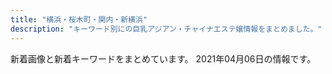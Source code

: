 ```yaml
---
title: "横浜・桜木町・関内・新横浜"
description: "キーワード別にの巨乳アジアン・チャイナエステ嬢情報をまとめました。"
---
```


新着画像と新着キーワードをまとめています。
2021年04月06日の情報です。

<DmmAffiliateIns />
<KeywordTable
  shops={
    [
    {
        "img_links": [
            "http://est-hanamizuki.com/images/m3.jpg",
            "http://est-hanamizuki.com/images/g1.jpg",
            "http://est-hanamizuki.com/images/info.png",
            "http://est-hanamizuki.com/images/g23.jpg",
            "http://est-hanamizuki.com/images/g3.jpg",
            "http://est-hanamizuki.com/images/m4.jpg",
            "http://est-hanamizuki.com/images/head.jpg",
            "http://est-hanamizuki.com/images/zi_staff.png",
            "http://est-hanamizuki.com/images/r111.jpg",
            "http://est-hanamizuki.com/images/m2.jpg",
            "http://est-hanamizuki.com/images/news1.png",
            "http://est-hanamizuki.com/images/g33.jpg",
            "http://est-hanamizuki.com/images/g12.jpg",
            "http://est-hanamizuki.com/images/g2.jpg",
            "http://est-hanamizuki.com/images/m1.jpg",
            "http://est-hanamizuki.com/images/g32.jpg",
            "http://est-hanamizuki.com/images/erika.jpg",
            "http://est-hanamizuki.com/images/11.png",
            "http://est-hanamizuki.com/images/mobile.jpg",
            "http://est-hanamizuki.com/images/erika2.jpg",
            "http://est-hanamizuki.com/images/g13.jpg",
            "http://est-hanamizuki.com/images/g22.jpg"
        ],
        "url": "http://est-hanamizuki.com/",
        "keywords": {},
        "station": "JR\u6771\u795e\u5948\u5ddd\u99c5\u897f\u53e3",
        "name": "\u82b1\u6c34\u6728"
    },
    {
        "img_links": [
            "http://www.muse.mensest.com/files/002.jpg",
            "http://www.muse.mensest.com/files/004.jpg",
            "http://www.muse.mensest.com/files/003.jpg",
            "http://www.muse.mensest.com/images/tit_new.png",
            "http://www.muse.mensest.com/images/top.jpg",
            "http://www.muse.mensest.com/images/tit_therapist.png",
            "http://www.muse.mensest.com/images/sp_top.jpg",
            "http://www.muse.mensest.com/files/005.jpg",
            "http://www.muse.mensest.com/images/maining.jpg",
            "http://www.muse.mensest.com/images/img_tel.png",
            "http://www.muse.mensest.com/images/sp_tit_therapist.png",
            "http://www.muse.mensest.com/files/001.jpg",
            "http://www.muse.mensest.com/images/sp_tit_new.png"
        ],
        "url": "http://www.muse.mensest.com/",
        "station": "JR\u6771\u795e\u5948\u5ddd\u99c5\u897f\u53e3",
        "keywords": {
            "87": 18,
            "C": 12,
            "D": 18,
            "86": 12
        },
        "name": "\u7f8e\u4eba\u9b5a"
    },
    {
        "img_links": [
            "http://www.shine-es.info/img/top/nav_06.jpg",
            "http://www.shine-es.info/public/image/20201210/20201210131428_47249.png",
            "http://www.shine-es.info/public/image/20180426/20180426160348_68419.jpg",
            "http://www.shine-es.info/public/image/20201020/20201020190438_86333.png",
            "http://www.shine-es.info/img/top/pic-1.jpg",
            "http://www.shine-es.info/img/top/nav_07.jpg",
            "http://www.shine-es.info/public/image/20200816/20200816001546_39857.jpg",
            "http://www.shine-es.info/public/image/20180426/20180426160618_24358.jpg",
            "http://www.shine-es.info/public/image/20200420/20200420174959_97231.jpeg",
            "http://www.shine-es.info/public/image/20180524/20180524214652_54672.jpeg",
            "http://www.shine-es.info/public/image/20201113/20201113010109_63246.png",
            "http://www.shine-es.info/public/image/20180524/20180524214610_38863.jpeg",
            "http://www.shine-es.info/public/image/20191123/20191123005624_21397.jpg",
            "http://www.shine-es.info/img/top/nav_04.jpg",
            "http://www.shine-es.info/public/image/20180524/20180524214431_17082.jpg",
            "http://www.shine-es.info/public/image/20201030/20201030141055_73595.jpg",
            "http://www.shine-es.info/img/top/nav_03.jpg",
            "http://www.shine-es.info/public/image/20190827/20190827011025_93525.jpg",
            "http://www.shine-es.info/public/image/20180806/20180806021646_71312.jpeg",
            "http://www.shine-es.info/public/image/20191007/20191007000800_55460.png",
            "http://www.shine-es.info/img/top/nav_09.jpg",
            "http://www.shine-es.info/public/image/20200225/20200225013302_28274.png",
            "http://www.shine-es.info/public/image/20201130/20201130150442_88111.jpg",
            "http://www.shine-es.info/public/image/20180806/20180806021637_66262.jpeg",
            "http://www.shine-es.info/public/image/20191009/20191009171341_70954.jpg",
            "http://www.shine-es.info/public/image/20191009/20191009171328_21361.jpg",
            "http://www.shine-es.info/public/image/20200120/20200120014129_44289.jpg",
            "http://www.shine-es.info/public/image/20180524/20180524214818_14591.jpeg",
            "http://www.shine-es.info/public/image/20210330/20210330113900_55694.jpg",
            "http://www.shine-es.info/public/image/20191007/20191007000751_26360.jpg",
            "http://www.shine-es.info/public/image/20210126/20210126012525_25271.png",
            "http://www.shine-es.info/img/top/nav_05.jpg",
            "http://www.shine-es.info/public/image/20200901/20200901125021_47269.jpg",
            "http://www.shine-es.info/public/image/20210204/20210204005557_55265.png",
            "http://www.shine-es.info/public/image/20191129/20191129184548_44783.jpg",
            "http://www.shine-es.info/img/top/pic-1.png",
            "http://www.shine-es.info/public/image/20190406/20190406214019_72078.jpg",
            "http://www.shine-es.info/public/image/20190617/20190617002036_61596.jpg",
            "http://www.shine-es.info/public/image/20181128/20181128190142_51228.jpeg",
            "http://www.shine-es.info/public/image/20180514/20180514161320_29646.jpg",
            "http://www.shine-es.info/public/image/20201107/20201107124509_92438.png",
            "http://www.shine-es.info/img/top/pic-2.jpg",
            "http://www.shine-es.info/public/image/20200901/20200901124912_14983.jpg",
            "http://www.shine-es.info/img/top/koko.png",
            "http://www.shine-es.info/public/image/20210224/20210224004055_63018.jpg",
            "http://www.shine-es.info/img/system/campaign3.png",
            "http://www.shine-es.info/public/image/20200420/20200420174944_96356.jpeg",
            "http://www.shine-es.info/public/image/20201009/20201009012403_82863.jpg",
            "http://www.shine-es.info/public/image/20210222/20210222103449_67865.png",
            "http://www.shine-es.info/public/image/20180524/20180524214747_75881.jpeg",
            "http://www.shine-es.info/img/top/pic-3.jpg",
            "http://www.shine-es.info/public/image/20200420/20200420175008_44399.jpeg",
            "http://www.shine-es.info/public/image/20180426/20180426161222_54119.jpg",
            "http://www.shine-es.info/public/image/20200505/20200505002649_53549.png",
            "http://www.shine-es.info/public/image/20180528/20180528013047_54119.jpg",
            "http://www.shine-es.info/public/image/20190617/20190617002029_84673.jpg",
            "http://www.shine-es.info/img/top/mobile.jpg",
            "http://www.shine-es.info/public/image/20191123/20191123005615_48887.jpg"
        ],
        "keywords": {
            "83": 9,
            "D": 30,
            "86": 41,
            "85": 30,
            "C": 69,
            "87": 15,
            "84": 13
        },
        "station": "JR\u65b0\u6a2a\u6d5c\u99c5\u5317\u53e3",
        "name": "SRP",
        "url": "http://www.shine-es.info/"
    },
    {
        "img_links": [
            "http://www.sunflower-kannai.com/files/011.jpg",
            "http://www.sunflower-kannai.com/files/026-02.jpg",
            "http://www.sunflower-kannai.com/images/slider08.jpg",
            "http://www.sunflower-kannai.com/files/003.jpg",
            "http://www.sunflower-kannai.com/images/int2.jpg",
            "http://www.sunflower-kannai.com/files/011-02.jpg",
            "http://www.sunflower-kannai.com/files/014-02.jpg",
            "http://www.sunflower-kannai.com/images/interior_t.jpg",
            "http://www.sunflower-kannai.com/files/004-02.jpg",
            "http://www.sunflower-kannai.com/images/sys4.jpg",
            "http://www.sunflower-kannai.com/images/tre.jpg",
            "http://www.sunflower-kannai.com/images/faq.jpg",
            "http://www.sunflower-kannai.com/files/004.jpg",
            "http://www.sunflower-kannai.com/images/staff_t.jpg",
            "http://www.sunflower-kannai.com/files/023.jpg",
            "http://www.sunflower-kannai.com/files/028.jpg",
            "http://www.sunflower-kannai.com/files/013-02.jpg",
            "http://www.sunflower-kannai.com/files/023-02.jpg",
            "http://www.sunflower-kannai.com/images/sys2.jpg",
            "http://www.sunflower-kannai.com/files/034.jpg",
            "http://www.sunflower-kannai.com/images/info.jpg",
            "http://www.sunflower-kannai.com/files/003-02.jpg",
            "http://www.sunflower-kannai.com/files/022-02.jpg",
            "http://www.sunflower-kannai.com/files/006-02.jpg",
            "http://www.sunflower-kannai.com/files/022.jpg",
            "http://www.sunflower-kannai.com/files/013.jpg",
            "http://www.sunflower-kannai.com/files/020-02.jpg",
            "http://www.sunflower-kannai.com/images/int3.jpg",
            "http://www.sunflower-kannai.com/images/news.jpg",
            "http://www.sunflower-kannai.com/images/slider01.jpg",
            "http://www.sunflower-kannai.com/images/ac1.jpg",
            "http://www.sunflower-kannai.com/images/slider04.jpg",
            "http://www.sunflower-kannai.com/images/sys3.jpg",
            "http://www.sunflower-kannai.com/images/slider07.jpg",
            "http://www.sunflower-kannai.com/images/slider06.jpg",
            "http://www.sunflower-kannai.com/files/006.jpg",
            "http://www.sunflower-kannai.com/images/head.jpg",
            "http://www.sunflower-kannai.com/files/033.jpg",
            "http://www.sunflower-kannai.com/files/014.jpg",
            "http://www.sunflower-kannai.com/files/020.jpg",
            "http://www.sunflower-kannai.com/files/028-02.jpg",
            "http://www.sunflower-kannai.com/images/slider05.jpg",
            "http://www.sunflower-kannai.com/images/faq_t.jpg",
            "http://www.sunflower-kannai.com/images/slider09.jpg",
            "http://www.sunflower-kannai.com/images/sys1.jpg",
            "http://www.sunflower-kannai.com/images/int1.jpg",
            "http://www.sunflower-kannai.com/images/ta.jpg",
            "http://www.sunflower-kannai.com/images/slider03.jpg",
            "http://www.sunflower-kannai.com/files/026.jpg",
            "http://www.sunflower-kannai.com/images/slider02.jpg",
            "http://www.sunflower-kannai.com/files/034-02.jpg",
            "http://www.sunflower-kannai.com/images/staffback.jpg",
            "http://www.sunflower-kannai.com/files/033-02.jpg"
        ],
        "station": "JR\u95a2\u5185\u99c5\u5317\u53e3",
        "url": "http://www.sunflower-kannai.com/",
        "name": "Sunflower\uff5e\u30b5\u30f3\u30d5\u30e9\u30ef\u30fc\uff5e",
        "keywords": {
            "D": 26,
            "86": 6,
            "87": 20
        }
    },
    {
        "name": "Baby Heart \uff5e\u30d9\u30a4\u30d3\u30fc\u30cf\u30fc\u30c8\uff5e",
        "url": "http://babyheart.info/",
        "img_links": [
            "http://babyheart.info/staffPhoto/b20201102165737.jpg",
            "http://babyheart.info/staffPhoto/s20210209231643.jpg",
            "http://babyheart.info/staffPhoto/b20210110172549.jpg",
            "http://babyheart.info/uploadfiles/images/campaignBabyheartInfo.jpg",
            "http://babyheart.info/staffPhoto/s20201102195459.jpg",
            "http://babyheart.info/staffPhoto/s20201113143808.jpg",
            "http://babyheart.info/staffPhoto/s20201102165304.jpg",
            "http://babyheart.info/staffPhoto/s20201102132433.jpg",
            "http://babyheart.info/images/slider1/02.jpg",
            "http://babyheart.info/staffPhoto/b20201102210807.jpg",
            "http://babyheart.info/staffPhoto/s20210110172549.jpg",
            "http://babyheart.info/images/gallery1.jpg",
            "http://babyheart.info/js/sliderLine/slide_prev.png",
            "http://babyheart.info/staffPhoto/b20201102165304.jpg",
            "http://babyheart.info/staffPhoto/b20210209231643.jpg",
            "http://babyheart.info/images/mobile.jpg",
            "http://babyheart.info/staffPhoto/s20201102165737.jpg",
            "http://babyheart.info/images/returnBtn.png",
            "http://babyheart.info/staffPhoto/b20201113143406.jpg",
            "http://babyheart.info/staffPhoto/b20201113143808.jpg",
            "http://babyheart.info/staffPhoto/b20201102195459.jpg",
            "http://babyheart.info/images/slider1/03.jpg",
            "http://babyheart.info/staffPhoto/s20201113143406.jpg",
            "http://babyheart.info/staffPhoto/b20201102132433.jpg",
            "http://babyheart.info/js/sliderLine/slide_next.png",
            "http://babyheart.info/staffPhoto/s20201102210807.jpg"
        ],
        "station": "JR\u95a2\u5185\u99c5\u5357\u53e3",
        "keywords": {
            "\u30bb\u30af\u30b7\u30fc": 1,
            "86": 3,
            "D": 2,
            "80": 1,
            "85": 1,
            "C": 3,
            "96": 1,
            "88": 1,
            "E": 1,
            "99": 1
        }
    },
    {
        "name": "\u53ef\u611b\u3044\u732b",
        "station": "JR\u6a2a\u6d5c\u99c5\u897f\u53e3",
        "img_links": [
            "https://neko.iest.info/photos/sites/42/2020/11/2020111803082379.jpg",
            "https://neko.iest.info/photos/sites/42/2020/09/2020092903532212.jpg",
            "https://neko.iest.info/images/s3.jpg",
            "https://neko.iest.info/images/room3.jpg",
            "https://neko.iest.info/images/s_news.png",
            "https://neko.iest.info/photos/sites/42/2020/09/2020092903532145.jpg",
            "https://neko.iest.info/photos/sites/42/2021/02/2021022105381432.jpg",
            "https://neko.iest.info/images/room1.jpg",
            "https://neko.iest.info/images/mobile.jpg",
            "https://neko.iest.info/photos/sites/42/2021/03/2021030306114397.jpg",
            "https://neko.iest.info/images/room4.jpg",
            "https://neko.iest.info/images/s_staff.jpg",
            "https://neko.iest.info/photos/sites/42/2020/12/2020122005092087.jpg",
            "https://neko.iest.info/photos/sites/42/2020/10/2020101002283598.jpg",
            "https://neko.iest.info/photos/sites/42/2020/10/2020101208591894.jpg",
            "https://neko.iest.info/images/s_pick.png",
            "https://neko.iest.info/photos/sites/42/2020/09/2020092903532220.jpg",
            "https://neko.iest.info/photos/sites/42/2020/09/2020092903532287.jpg",
            "https://neko.iest.info/images/relax.jpg",
            "https://neko.iest.info/images/room2.jpg",
            "https://neko.iest.info/images/s1.jpg",
            "https://neko.iest.info/images/top.png",
            "https://neko.iest.info/images/line02.jpg",
            "https://neko.iest.info/images/info.jpg"
        ],
        "keywords": {
            "85": 77,
            "C": 11,
            "84": 11,
            "D": 88,
            "86": 11,
            "E": 11,
            "87": 11
        },
        "url": "https://neko.iest.info/"
    },
    {
        "img_links": [],
        "station": "JR\u6a2a\u6d5c\u99c5\u76f8\u9244\u53e3",
        "name": "\u30ab\u30e9\u30d5\u30eb\u30ea\u30be\u30fc\u30c8",
        "url": "https://color.uouono.com/",
        "keywords": {}
    },
    {
        "url": "http://shirushi.me-es.com/",
        "name": "\u3057\u308b\u3057",
        "station": "\u4f0a\u52e2\u4f50\u6728\u9577\u8005\u753a\u99c5",
        "keywords": {
            "89": 2,
            "D": 18,
            "86": 8,
            "85": 8
        },
        "img_links": [
            "http://shirushi.me-es.com/s/images/iphone.png",
            "http://shirushi.me-es.com/images/index_11.jpg",
            "http://shirushi.me-es.com/images/index_22.jpg",
            "http://shirushi.me-es.com/s/image/nav_top.png",
            "http://shirushi.me-es.com/s/image/nav_cast.png",
            "http://shirushi.me-es.com/images/index_08.jpg",
            "http://shirushi.me-es.com/images/01.jpg",
            "http://shirushi.me-es.com/images/index_09.jpg",
            "http://shirushi.me-es.com/images/index_21.jpg",
            "http://shirushi.me-es.com/images/index_05.jpg",
            "http://shirushi.me-es.com/images/index_12.jpg",
            "http://shirushi.me-es.com/s/images/slider/prev.png",
            "http://shirushi.me-es.com/s/images/top_2.jpg",
            "http://shirushi.me-es.com/images/index_15.jpg",
            "http://shirushi.me-es.com/girl/01.jpg",
            "http://shirushi.me-es.com/s/image/nav_manga.png",
            "http://shirushi.me-es.com/s/images/service_01.png",
            "http://shirushi.me-es.com/images/sub_13.jpg",
            "http://shirushi.me-es.com/s/images/t1.jpg",
            "http://shirushi.me-es.com/s/images/slider/next.png",
            "http://shirushi.me-es.com/s/uploads/02.jpg",
            "http://shirushi.me-es.com/s/uploads/03.jpg",
            "http://shirushi.me-es.com/images/index_01.jpg",
            "http://shirushi.me-es.com/girl/pick_01.jpg",
            "http://shirushi.me-es.com/s/images/slider/2.jpg",
            "http://shirushi.me-es.com/images/index_13.jpg",
            "http://shirushi.me-es.com/images/index_23.jpg",
            "http://shirushi.me-es.com/images/sub_21.jpg",
            "http://shirushi.me-es.com/s/images/slider/3.jpg",
            "http://shirushi.me-es.com/images/index_07.jpg",
            "http://shirushi.me-es.com/s/images/t4.jpg",
            "http://shirushi.me-es.com/s/uploads/04.jpg",
            "http://shirushi.me-es.com/s/images/slider/1.jpg",
            "http://shirushi.me-es.com/images/index_06.jpg",
            "http://shirushi.me-es.com/s/images/pc.png",
            "http://shirushi.me-es.com/images/index_02.jpg",
            "http://shirushi.me-es.com/images/index_20.jpg",
            "http://shirushi.me-es.com/images/sub_16.jpg",
            "http://shirushi.me-es.com/s/images/t3.jpg",
            "http://shirushi.me-es.com/girl/02.jpg",
            "http://shirushi.me-es.com/images/sub_19.jpg",
            "http://shirushi.me-es.com/images/index_04.jpg",
            "http://shirushi.me-es.com/images/rec.jpg",
            "http://shirushi.me-es.com/s/image/nav_topics.png",
            "http://shirushi.me-es.com/s/images/service_03.png",
            "http://shirushi.me-es.com/images/info.jpg",
            "http://shirushi.me-es.com/girl/00.jpg",
            "http://shirushi.me-es.com/s/image/nav_hotel.png",
            "http://shirushi.me-es.com/images/index_17.jpg",
            "http://shirushi.me-es.com/s/images/t2.jpg",
            "http://shirushi.me-es.com/images/index_10.jpg",
            "http://shirushi.me-es.com/s/image/nav_sys.png",
            "http://shirushi.me-es.com/s/images/tel.png",
            "http://shirushi.me-es.com/s/images/okubokomachi.jpg",
            "http://shirushi.me-es.com/images/index_18.jpg",
            "http://shirushi.me-es.com/s/uploads/01.jpg",
            "http://shirushi.me-es.com/girl/03.jpg",
            "http://shirushi.me-es.com/images/index_16.jpg",
            "http://shirushi.me-es.com/images/tupian.jpg",
            "http://shirushi.me-es.com/s/uploads/05.jpg",
            "http://shirushi.me-es.com/s/images/service_07.png",
            "http://shirushi.me-es.com/images/02.jpg"
        ]
    },
    {
        "name": "\u30de\u30a4\u30de\u30ea\u30e4",
        "station": "JR\u65b0\u6a2a\u6d5c\u99c5",
        "keywords": {},
        "url": "http://r-relax.info/",
        "img_links": [
            "http://r-relax.info/images/index_04.jpg",
            "http://r-relax.info/girl/05.jpg",
            "http://r-relax.info/images/index_05.jpg",
            "http://r-relax.info/girl/01a.jpg",
            "http://r-relax.info/images/r03.jpg",
            "http://r-relax.info/images/info.jpg",
            "http://r-relax.info/images/r05.jpg",
            "http://r-relax.info/images/rec_09.jpg",
            "http://r-relax.info/girl/01.jpg",
            "http://r-relax.info/images/r04.jpg",
            "http://r-relax.info/girl/03a.jpg",
            "http://r-relax.info/images/index_07.jpg",
            "http://r-relax.info/images/index_02.jpg",
            "http://r-relax.info/girl/03.jpg",
            "http://r-relax.info/images/sub_12.jpg",
            "http://r-relax.info/girl/09.jpg",
            "http://r-relax.info/girl/02.jpg",
            "http://r-relax.info/girl/05a.jpg",
            "http://r-relax.info/images/sys_09.jpg",
            "http://r-relax.info/images/index_03.jpg",
            "http://r-relax.info/images/rec.jpg",
            "http://r-relax.info/images/index_18.jpg",
            "http://r-relax.info/images/index_01.jpg",
            "http://r-relax.info/girl/00.jpg",
            "http://r-relax.info/girl/04a.jpg",
            "http://r-relax.info/girl/02a.jpg",
            "http://r-relax.info/images/index_06.jpg",
            "http://r-relax.info/images/r06.jpg",
            "http://r-relax.info/images/r02.jpg",
            "http://r-relax.info/images/info_09.jpg",
            "http://r-relax.info/images/index_17.jpg",
            "http://r-relax.info/images/staff_09.jpg",
            "http://r-relax.info/girl/04.jpg",
            "http://r-relax.info/images/index_13.jpg",
            "http://r-relax.info/images/r01.jpg",
            "http://r-relax.info/images/index_12.jpg"
        ]
    },
    {
        "name": "\u990a\u5fc3\u5802",
        "keywords": {},
        "station": "\u53cd\u753a\u99c5",
        "img_links": [
            "http://www.yoshindo.es-relax.info/images/topbar.png",
            "http://www.yoshindo.es-relax.info/images/arisu1.jpg",
            "http://www.yoshindo.es-relax.info/images/youko1.jpg",
            "http://www.yoshindo.es-relax.info/images/topinfo.png",
            "http://www.yoshindo.es-relax.info/images/yui1.jpg",
            "http://www.yoshindo.es-relax.info/images/sidebar-credit.png",
            "http://www.yoshindo.es-relax.info/images/info3.jpg",
            "http://www.yoshindo.es-relax.info/images/info1.jpg",
            "http://www.yoshindo.es-relax.info/images/info4.jpg",
            "http://www.yoshindo.es-relax.info/images/yuna1.jpg",
            "http://www.yoshindo.es-relax.info/images/info6.jpg",
            "http://www.yoshindo.es-relax.info/images/info2.jpg",
            "http://www.yoshindo.es-relax.info/images/sayuri1.jpg",
            "http://www.yoshindo.es-relax.info/images/top-kpbar.png",
            "http://www.yoshindo.es-relax.info/images/yuki1.jpg",
            "http://www.yoshindo.es-relax.info/images/topnews.png",
            "http://www.yoshindo.es-relax.info/images/info5.jpg"
        ],
        "url": "http://www.yoshindo.es-relax.info/"
    },
    {
        "name": "\u30ec\u30a4\u30f3\u30dc\u30fc\u8679",
        "keywords": {
            "C": 14
        },
        "url": "http://www.sh-riraku113.xyz/",
        "station": "JR\u6771\u795e\u5948\u5ddd\u99c5",
        "img_links": [
            "http://www.sh-riraku113.xyz/static/picture/tit-pick.png",
            "http://www.sh-riraku113.xyz/static/picture/info.png",
            "http://www.sh-riraku113.xyz/static/picture/tite-staff.png",
            "http://www.sh-riraku113.xyz/static/picture/room3.png",
            "http://www.sh-riraku113.xyz/static/picture/room2.png",
            "http://www.sh-riraku113.xyz/static/picture/top.png",
            "http://www.sh-riraku113.xyz/static/picture/room1.png",
            "http://www.sh-riraku113.xyz/static/picture/room4.png",
            "http://www.sh-riraku113.xyz/uploads/201005/1-2010051615301I.jpg",
            "http://www.sh-riraku113.xyz/uploads/201005/1-201005161544K5.jpg",
            "http://www.sh-riraku113.xyz/static/picture/tit-new.png",
            "http://www.sh-riraku113.xyz/static/picture/infor.png",
            "http://www.sh-riraku113.xyz/uploads/201005/1-201005161513F8.jpg",
            "http://www.sh-riraku113.xyz/static/picture/tit-gat.png",
            "http://www.sh-riraku113.xyz/uploads/201005/1-201005161500127.jpg",
            "http://www.sh-riraku113.xyz/static/picture/tit-infor.png"
        ]
    },
    {
        "station": "JR\u6771\u795e\u5948\u5ddd\u99c5",
        "name": "\u697d\u3005\u30f4\u30a3\u30fc\u30ca\u30b9",
        "img_links": [
            "http://www.rakuraku-venus.xyz/images/shop/h2.jpg",
            "http://www.rakuraku-venus.xyz/images/nav/lanmu-staff.jpg",
            "http://www.rakuraku-venus.xyz/images/staff/11/koko.jpg",
            "http://www.rakuraku-venus.xyz/images/index-kai_13a.jpg",
            "http://www.rakuraku-venus.xyz/images/shop/r1.jpg",
            "http://www.rakuraku-venus.xyz/psd/off.jpg",
            "http://www.rakuraku-venus.xyz/images/index-kai_05.jpg",
            "http://www.rakuraku-venus.xyz/images/index-f.jpg",
            "http://www.rakuraku-venus.xyz/images/staff/10/1.jpg",
            "http://www.rakuraku-venus.xyz/images/shop/h3.jpg",
            "http://www.rakuraku-venus.xyz/images/lan-t/images/lan-t_01.jpg",
            "http://www.rakuraku-venus.xyz/images/nav/lanmu-sys.jpg",
            "http://www.rakuraku-venus.xyz/images/nav/lanmu-acc.jpg",
            "http://www.rakuraku-venus.xyz/images/index-kai_16.jpg",
            "http://www.rakuraku-venus.xyz/images/index-kai_13.jpg",
            "http://www.rakuraku-venus.xyz/images/staff/11/ai.jpg",
            "http://www.rakuraku-venus.xyz/images/index-kai_08.jpg",
            "http://www.rakuraku-venus.xyz/images/index-kai_03.jpg",
            "http://www.rakuraku-venus.xyz/images/shop/h4.jpg",
            "http://www.rakuraku-venus.xyz/images/nav/lanmu-job.jpg",
            "http://www.rakuraku-venus.xyz/images/staff/11/minami2.jpg",
            "http://www.rakuraku-venus.xyz/images/index-kai_07.jpg",
            "http://www.rakuraku-venus.xyz/images/light_img.jpg"
        ],
        "keywords": {},
        "url": "http://www.rakuraku-venus.xyz/"
    },
    {
        "keywords": {
            "\u30bb\u30af\u30b7\u30fc": 2,
            "\u30c0\u30a4\u30ca\u30de\u30a4\u30c8": 2,
            "\u80f8": 2,
            "86": 6,
            "84": 2,
            "G": 2,
            "C": 4,
            "83": 2,
            "98": 2
        },
        "name": "\u53e4\u7530",
        "url": "http://madonna.esnavi.work/",
        "station": "JR\u95a2\u5185\u99c5\u5317\u53e3",
        "img_links": [
            "http://madonna.esnavi.work/tel.jpg",
            "http://madonna.esnavi.work/2/uploadimg/1586429633.jpg",
            "http://madonna.esnavi.work/nbj3.jpg",
            "http://madonna.esnavi.work/line.png",
            "http://madonna.esnavi.work/7.jpg",
            "http://madonna.esnavi.work/2/uploadimg/1586429606.jpg",
            "http://madonna.esnavi.work/service3.jpg",
            "http://madonna.esnavi.work/2/uploadimg/1586429676.jpg",
            "http://madonna.esnavi.work/info.jpg",
            "http://madonna.esnavi.work/2/uploadimg/1589374736.jpg",
            "http://madonna.esnavi.work/s_pick.jpg",
            "http://madonna.esnavi.work/acc.jpg",
            "http://madonna.esnavi.work/service4.jpg",
            "http://madonna.esnavi.work/top.png",
            "http://madonna.esnavi.work/service1.jpg",
            "http://madonna.esnavi.work/service2.jpg",
            "http://madonna.esnavi.work/s_staff.png",
            "http://madonna.esnavi.work/2/uploadimg/1586429552.jpg",
            "http://madonna.esnavi.work/2/uploadimg/1587726066.jpg",
            "http://madonna.esnavi.work/s_news.jpg"
        ]
    },
    {
        "name": "37\u2103",
        "img_links": [
            "http://massage-esthe.blue/img/a2.jpg",
            "http://massage-esthe.blue/img/stat.jpg",
            "http://massage-esthe.blue/img/a6.jpg",
            "http://massage-esthe.blue/img/a4.jpg",
            "http://massage-esthe.blue/img/top.jpg",
            "http://massage-esthe.blue/img/sta10.jpg",
            "http://massage-esthe.blue/img/r1.jpg",
            "http://massage-esthe.blue/img/st12.jpg",
            "http://massage-esthe.blue/img/fla.jpg",
            "http://massage-esthe.blue/img/sta2.jpg",
            "http://massage-esthe.blue/img/sta6.jpg",
            "http://massage-esthe.blue/img/st3.jpg",
            "http://massage-esthe.blue/img/st6.jpg",
            "http://massage-esthe.blue/img/lint.jpg",
            "http://massage-esthe.blue/img/st10.jpg",
            "http://massage-esthe.blue/img/st2.jpg",
            "http://massage-esthe.blue/img/sta8.jpg",
            "http://massage-esthe.blue/img/rect.jpg",
            "http://massage-esthe.blue/img/st5.jpg",
            "http://massage-esthe.blue/img/acct.jpg",
            "http://massage-esthe.blue/img/a3.jpg",
            "http://massage-esthe.blue/img/sta3.jpg",
            "http://massage-esthe.blue/img/sta5.jpg",
            "http://massage-esthe.blue/img/st11.jpg",
            "http://massage-esthe.blue/img/syst.jpg",
            "http://massage-esthe.blue/img/a5.jpg",
            "http://massage-esthe.blue/img/no.png",
            "http://massage-esthe.blue/img/st9.jpg",
            "http://massage-esthe.blue/img/st1.jpg",
            "http://massage-esthe.blue/img/stal.png",
            "http://massage-esthe.blue/img/r4.jpg",
            "http://massage-esthe.blue/img/r3.jpg",
            "http://massage-esthe.blue/img/sta12.jpg",
            "http://massage-esthe.blue/img/sta1.jpg",
            "http://massage-esthe.blue/img/bb.png",
            "http://massage-esthe.blue/img/root.jpg",
            "http://massage-esthe.blue/img/r2.jpg",
            "http://massage-esthe.blue/img/st8.jpg",
            "http://massage-esthe.blue/img/a1.jpg"
        ],
        "station": "\u30bb\u30f3\u30bf\u30fc\u5317\u99c5",
        "url": "http://massage-esthe.blue/",
        "keywords": {
            "D": 10
        }
    },
    {
        "station": "JR\u6771\u795e\u5948\u5ddd\u99c5\u897f\u53e3",
        "keywords": {
            "85": 2,
            "D": 3
        },
        "img_links": [
            "http://chacha-es.info/images/st/st_mimi3.jpg",
            "http://chacha-es.info/images/link/mens-esthe2.png",
            "http://chacha-es.info/images/st/st_ai3.jpg",
            "http://chacha-es.info/images/top.png",
            "http://chacha-es.info/images/st/st_rina1.jpg",
            "http://chacha-es.info/images/st/st_ai2.jpg",
            "http://chacha-es.info/images/st/st_yuki1.jpg",
            "http://chacha-es.info/images/st/st_emi2.jpg",
            "http://chacha-es.info/images/st/st_risa3.jpg",
            "http://chacha-es.info/images/st/st_nana1.jpg",
            "http://chacha-es.info/images/st/st_sakura.jpg",
            "http://chacha-es.info/images/st/st_nana2.jpg",
            "http://chacha-es.info/images/st/st_emi1.jpg",
            "http://chacha-es.info/images/s_staff.png",
            "http://chacha-es.info/images/st/st_yuki2.jpg",
            "http://chacha-es.info/images/st/st_hana1.jpg",
            "http://chacha-es.info/images/st/st_momo4.jpg",
            "http://chacha-es.info/images/st/st_risa2.jpg",
            "http://chacha-es.info/images/st/st_yuki4.jpg",
            "http://chacha-es.info/images/st/st_rei1.jpg",
            "http://chacha-es.info/images/st/st_riri1.jpg",
            "http://chacha-es.info/images/st/st_momo3.jpg",
            "http://chacha-es.info/images/st/st_risa1.jpg",
            "http://chacha-es.info/images/st/st_ai1.jpg",
            "http://chacha-es.info/images/st/st_yuki3.jpg",
            "http://chacha-es.info/images/st/st_rina2.jpg",
            "http://chacha-es.info/images/st/st_momo2.jpg",
            "http://chacha-es.info/images/st/st_momo1.jpg",
            "http://chacha-es.info/images/line.jpg",
            "http://chacha-es.info/images/st/st_riri2.jpg"
        ],
        "name": "Moon\uff5e\u30e0\u30fc\u30f3\uff5e",
        "url": "http://chacha-es.info/"
    },
    {
        "url": "http://relax-massage.pink/",
        "img_links": [
            "http://relax-massage.pink/images/sw_tel.png",
            "http://relax-massage.pink/images/con03.jpg",
            "http://relax-massage.pink/images/mainvisual_01.jpg",
            "http://relax-massage.pink/images/cg02.jpg",
            "http://relax-massage.pink/images/cg01.jpg",
            "http://relax-massage.pink/images/cg06.jpg",
            "http://relax-massage.pink/images/icon_new.png",
            "http://relax-massage.pink/images/con01.jpg",
            "http://relax-massage.pink/images/cg04.jpg",
            "http://relax-massage.pink/images/mainvisual_02.jpg",
            "http://relax-massage.pink/images/sys03.jpg",
            "http://relax-massage.pink/images/sns_9_pink.jpg",
            "http://relax-massage.pink/images/mainvisual_01_s.jpg",
            "http://relax-massage.pink/images/req_03.jpg",
            "http://relax-massage.pink/images/head_interior.jpg",
            "http://relax-massage.pink/images/cg03.jpg",
            "http://relax-massage.pink/images/trigger.jpg",
            "http://relax-massage.pink/images/con02.jpg",
            "http://relax-massage.pink/images/sw_home.png",
            "http://relax-massage.pink/images/head_therapist.jpg",
            "http://relax-massage.pink/images/sys02.jpg",
            "http://relax-massage.pink/images/sys01.jpg",
            "http://relax-massage.pink/images/cg05.jpg"
        ],
        "keywords": {},
        "name": "\u30a2\u30de\u30f3\u30c0",
        "station": "JR\u6771\u795e\u5948\u5ddd\u99c5\u897f\u53e3"
    },
    {
        "name": "\u591c\u685c\uff5e\u3088\u3056\u304f\u3089\uff5e",
        "img_links": [
            "http://e-yozakura.xyz/images/r2.jpg",
            "http://e-yozakura.xyz/images/r4.jpg",
            "http://e-yozakura.xyz/images/hh.jpg",
            "http://e-yozakura.xyz/images/ll.jpg",
            "http://e-yozakura.xyz/images/g9.jpg",
            "http://e-yozakura.xyz/images/g8.jpg",
            "http://e-yozakura.xyz/images/top.jpg",
            "http://e-yozakura.xyz/images/r1.jpg",
            "http://e-yozakura.xyz/images/m1.jpg",
            "http://e-yozakura.xyz/images/sa.jpg",
            "http://e-yozakura.xyz/images/news03.png",
            "http://e-yozakura.xyz/images/news01.png",
            "http://e-yozakura.xyz/images/htm.jpg",
            "http://e-yozakura.xyz/images/mobile.png",
            "http://e-yozakura.xyz/images/12.jpg",
            "http://e-yozakura.xyz/images/bj_03.jpg",
            "http://e-yozakura.xyz/images/hua.jpg",
            "http://e-yozakura.xyz/images/yuka.jpg",
            "http://e-yozakura.xyz/images/bj_01.jpg",
            "http://e-yozakura.xyz/images/slide2.png",
            "http://e-yozakura.xyz/images/r5.jpg",
            "http://e-yozakura.xyz/images/r3.jpg",
            "http://e-yozakura.xyz/images/g2.jpg",
            "http://e-yozakura.xyz/images/g1.jpg",
            "http://e-yozakura.xyz/images/slide1.png",
            "http://e-yozakura.xyz/images/r8.jpg",
            "http://e-yozakura.xyz/images/ai.jpg",
            "http://e-yozakura.xyz/images/r6.jpg",
            "http://e-yozakura.xyz/images/g4.jpg",
            "http://e-yozakura.xyz/images/t.jpg",
            "http://e-yozakura.xyz/images/slide3.png",
            "http://e-yozakura.xyz/images/g0.jpg",
            "http://e-yozakura.xyz/images/g5.jpg",
            "http://e-yozakura.xyz/images/tite-staff.jpg",
            "http://e-yozakura.xyz/images/r7.jpg",
            "http://e-yozakura.xyz/images/yuk.jpg"
        ],
        "station": "JR\u95a2\u5185\u99c5\u5317\u53e3",
        "keywords": {},
        "url": "http://e-yozakura.xyz/"
    },
    {
        "img_links": [
            "http://diamond.esute.tokyo/images/pic-akasuri.png",
            "http://diamond.esute.tokyo/images/bar-staff.png",
            "http://diamond.esute.tokyo/images/bar-interior.png",
            "http://diamond.esute.tokyo/images/bill.jpg",
            "http://diamond.esute.tokyo/images/bar-cam.png",
            "http://diamond.esute.tokyo/images/c-staff.png",
            "http://diamond.esute.tokyo/staff/s-yumi.jpg",
            "http://diamond.esute.tokyo/images/bar-pickup.png",
            "http://diamond.esute.tokyo/images/c-interior.png",
            "http://diamond.esute.tokyo/images/b-tel.png",
            "http://diamond.esute.tokyo/images/c-top.png",
            "http://diamond.esute.tokyo/images/pic1.jpg",
            "http://diamond.esute.tokyo/images/pic2.jpg",
            "http://diamond.esute.tokyo/staff/s-mari.jpg",
            "http://diamond.esute.tokyo/images/footer.png",
            "http://diamond.esute.tokyo/staff/s-ai.jpg"
        ],
        "name": "\u30c0\u30a4\u30e4",
        "keywords": {},
        "station": "JR\u95a2\u5185\u99c5\u5357\u53e3",
        "url": "http://diamond.esute.tokyo/"
    },
    {
        "img_links": [],
        "station": "JR\u95a2\u5185\u99c5\u5357\u53e3",
        "name": "\u8056\u697d\u5712",
        "keywords": {},
        "url": "http://seirakuen.est.cm/"
    },
    {
        "station": "JR\u95a2\u5185\u99c5\u5317\u53e3",
        "keywords": {
            "85": 6,
            "D": 48,
            "86": 48,
            "87": 18,
            "C": 42
        },
        "name": "Dear",
        "img_links": [
            "https://dear.xyz.mn/images/sp_top.jpg",
            "https://dear.xyz.mn/photos/sites/33/2020/12/2020122322560396.jpeg",
            "https://dear.xyz.mn/photos/sites/33/2021/01/2021011914494134.jpeg",
            "https://dear.xyz.mn/photos/sites/33/2020/11/2020110413285923.jpeg",
            "https://dear.xyz.mn/photos/sites/33/2020/11/2020111223021793.jpeg",
            "https://dear.xyz.mn/photos/sites/33/2021/03/2021032514544543.jpeg",
            "https://dear.xyz.mn/images/ac01.jpg",
            "https://dear.xyz.mn/images/ac05.jpg",
            "https://dear.xyz.mn/photos/sites/33/2021/01/2021010915471930.jpeg",
            "https://dear.xyz.mn/images/ac04.jpg",
            "https://dear.xyz.mn/photos/sites/33/2020/12/2020122818210498.jpeg",
            "https://dear.xyz.mn/images/top.png",
            "https://dear.xyz.mn/photos/sites/33/2021/02/2021022716421267.jpeg",
            "https://dear.xyz.mn/photos/sites/33/2020/12/2020120212565938.jpeg",
            "https://dear.xyz.mn/photos/sites/33/2021/02/2021022614331675.jpeg",
            "https://dear.xyz.mn/photos/sites/33/2021/01/2021011021134018.jpeg",
            "https://dear.xyz.mn/images/ac02.jpg",
            "https://dear.xyz.mn/photos/sites/33/2021/04/2021040615450253.jpeg"
        ],
        "url": "https://dear.xyz.mn/"
    },
    {
        "url": "http://ciliasa.xyz/",
        "keywords": {
            "94": 1,
            "84": 2,
            "C": 2,
            "D": 1,
            "F": 1
        },
        "img_links": [
            "http://ciliasa.xyz/picture/cam-01.jpg",
            "http://ciliasa.xyz/uploads/200601/1-200601142629454.jpg",
            "http://ciliasa.xyz/picture/call.png",
            "http://ciliasa.xyz/picture/m-top003.jpg",
            "http://ciliasa.xyz/picture/m-top004.jpg",
            "http://ciliasa.xyz/picture/m-head01.jpg",
            "http://ciliasa.xyz/uploads/210403/1-21040313321G04.jpg",
            "http://ciliasa.xyz/uploads/200601/1-200601142G5438.jpg",
            "http://ciliasa.xyz/uploads/210403/1-210403133233553.jpg",
            "http://ciliasa.xyz/uploads/200601/1-200601142K43F.jpg",
            "http://ciliasa.xyz/picture/foot01.jpg",
            "http://ciliasa.xyz/uploads/200601/1-200601142F5435.jpg",
            "http://ciliasa.xyz/uploads/200601/1-200601142P4643.jpg",
            "http://ciliasa.xyz/uploads/200601/1-200601142639540.jpg"
        ],
        "station": "JR\u6771\u795e\u5948\u5ddd\u99c5\u897f\u53e3",
        "name": "\u307f\u3055\u304d"
    },
    {
        "name": "\u672a\u6765",
        "station": "JR\u6771\u795e\u5948\u5ddd\u99c5\u897f\u53e3",
        "url": "http://www.lavender.esjoho.com/",
        "img_links": [
            "http://www.lavender.esjoho.com/sp/images/staff_t.jpg",
            "http://www.lavender.esjoho.com/images/rec2.png",
            "http://www.lavender.esjoho.com/sp/images/head.jpg",
            "http://www.lavender.esjoho.com/images/sm.jpg",
            "http://www.lavender.esjoho.com/sp/images/interior_t.jpg",
            "http://www.lavender.esjoho.com/images/int1.png",
            "http://www.lavender.esjoho.com/files/048.jpg",
            "http://www.lavender.esjoho.com/sp/images/newsb.jpg",
            "http://www.lavender.esjoho.com/sp/menu/staff.jpg",
            "http://www.lavender.esjoho.com/images/sys2.png",
            "http://www.lavender.esjoho.com/images/news.jpg",
            "http://www.lavender.esjoho.com/sp/images/news.jpg",
            "http://www.lavender.esjoho.com/images/int2.png",
            "http://www.lavender.esjoho.com/sp/images/topgirl.jpg",
            "http://www.lavender.esjoho.com/images/staff_t.png",
            "http://www.lavender.esjoho.com/sp/menu/interior.jpg",
            "http://www.lavender.esjoho.com/images/concept.jpg",
            "http://www.lavender.esjoho.com/sp/images/tel.jpg",
            "http://www.lavender.esjoho.com/sp/images/top.jpg",
            "http://www.lavender.esjoho.com/sp/menu/top.jpg",
            "http://www.lavender.esjoho.com/sp/images/pc.jpg",
            "http://www.lavender.esjoho.com/images/rec1.png",
            "http://www.lavender.esjoho.com/images/head.jpg",
            "http://www.lavender.esjoho.com/images/ta.jpg",
            "http://www.lavender.esjoho.com/sp/images/time.jpg",
            "http://www.lavender.esjoho.com/sp/images/footer.jpg",
            "http://www.lavender.esjoho.com/images/sys3.png",
            "http://www.lavender.esjoho.com/images/mobile.jpg",
            "http://www.lavender.esjoho.com/images/interior_t.png",
            "http://www.lavender.esjoho.com/files/045.jpg",
            "http://www.lavender.esjoho.com/images/line.png",
            "http://www.lavender.esjoho.com/files/034.jpg",
            "http://www.lavender.esjoho.com/images/link_t.png"
        ],
        "keywords": {
            "84": 1,
            "D": 2,
            "C": 1,
            "87": 2
        }
    },
    {
        "station": "\u30bb\u30f3\u30bf\u30fc\u5317\u99c5",
        "img_links": [
            "http://xn--vckg5a5c7c8c1czd.xyz/img/a4.jpg",
            "http://xn--vckg5a5c7c8c1czd.xyz/img/nav-003.png",
            "http://xn--vckg5a5c7c8c1czd.xyz/img/cg06.png",
            "http://xn--vckg5a5c7c8c1czd.xyz/img/nav-002.png",
            "http://xn--vckg5a5c7c8c1czd.xyz/img/cg09.png",
            "http://xn--vckg5a5c7c8c1czd.xyz/img/nav-005.png",
            "http://xn--vckg5a5c7c8c1czd.xyz/img/nav-001.png",
            "http://xn--vckg5a5c7c8c1czd.xyz/img/a2.jpg",
            "http://xn--vckg5a5c7c8c1czd.xyz/img/nav-006.png",
            "http://xn--vckg5a5c7c8c1czd.xyz/img/cg01.png",
            "http://xn--vckg5a5c7c8c1czd.xyz/img/cg02.png",
            "http://xn--vckg5a5c7c8c1czd.xyz/img/cg07.png",
            "http://xn--vckg5a5c7c8c1czd.xyz/img/nav-004.png",
            "http://xn--vckg5a5c7c8c1czd.xyz/img/cg05.png",
            "http://xn--vckg5a5c7c8c1czd.xyz/img/a5.jpg",
            "http://xn--vckg5a5c7c8c1czd.xyz/img/a3.jpg",
            "http://xn--vckg5a5c7c8c1czd.xyz/img/a1.jpg",
            "http://xn--vckg5a5c7c8c1czd.xyz/img/cg08.png",
            "http://xn--vckg5a5c7c8c1czd.xyz/img/cg03.png",
            "http://xn--vckg5a5c7c8c1czd.xyz/img/no.png",
            "http://xn--vckg5a5c7c8c1czd.xyz/img/a6.jpg",
            "http://xn--vckg5a5c7c8c1czd.xyz/img/top01.png",
            "http://xn--vckg5a5c7c8c1czd.xyz/img/tel.png"
        ],
        "url": "http://xn--vckg5a5c7c8c1czd.xyz/",
        "name": "\u30a2\u30ed\u30de\u30db\u30fc\u30e0",
        "keywords": {}
    },
    {
        "name": "\u30a2\u30cd\u30e9",
        "url": "http://smile.iest.jp/",
        "station": "JR\u95a2\u5185\u99c5\u5357\u53e3",
        "keywords": {},
        "img_links": [
            "http://smile.iest.jp/images/staff/sta_01.jpg",
            "http://smile.iest.jp/images/home/index_03.jpg",
            "http://smile.iest.jp/images/home/index_tel.jpg",
            "http://smile.iest.jp/images/staff_one/staff_one_04.jpg",
            "http://smile.iest.jp/images/staff/sta_0z2.jpg",
            "http://smile.iest.jp/images/staff_one/staff_one_01.jpg",
            "http://smile.iest.jp/images/staff/sta_0z10.jpg",
            "http://smile.iest.jp/images/gallery/gallery_top.jpg",
            "http://smile.iest.jp/images/staff_one/staff_one_05.jpg",
            "http://smile.iest.jp/images/top/top_02.jpg",
            "http://smile.iest.jp/images/top/top_04.jpg",
            "http://smile.iest.jp/images/staff/sta_023.jpg",
            "http://smile.iest.jp/images/staff_image/staff_d05.jpg",
            "http://smile.iest.jp/images/top/top_06.jpg",
            "http://smile.iest.jp/images/gallery/gallery_402.jpg",
            "http://smile.iest.jp/images/gallery/gallery_103.jpg",
            "http://smile.iest.jp/images/staff/sta_021.jpg",
            "http://smile.iest.jp/images/staff_image/staff_d04.jpg",
            "http://smile.iest.jp/images/staff_one/staff_one_top.jpg",
            "http://smile.iest.jp/images/staff_image/staff_d02.jpg",
            "http://smile.iest.jp/images/staff/sta_06.jpg",
            "http://smile.iest.jp/images/home/index_qup.jpg",
            "http://smile.iest.jp/images/gallery/gallery_404.jpg",
            "http://smile.iest.jp/images/staff_image/staff_d01.jpg",
            "http://smile.iest.jp/images/home/QR.png",
            "http://smile.iest.jp/images/system/syatem_303.jpg",
            "http://smile.iest.jp/images/staff_one/staff_one_08.png",
            "http://smile.iest.jp/images/staff/sta_04.jpg",
            "http://smile.iest.jp/images/gallery/gallery_104.jpg",
            "http://smile.iest.jp/images/gallery/gallery_01.jpg",
            "http://smile.iest.jp/images/staff_one/staff_one_03.jpg",
            "http://smile.iest.jp/images/top/top_05.jpg",
            "http://smile.iest.jp/images/top/top_08.png",
            "http://smile.iest.jp/images/staff_one/staff_one_02.jpg",
            "http://smile.iest.jp/images/staff/sta_03.jpg",
            "http://smile.iest.jp/images/home/top_qp.jpg",
            "http://smile.iest.jp/images/home/index_04.jpg",
            "http://smile.iest.jp/images/system/syatem_302.jpg",
            "http://smile.iest.jp/images/staff_image/staff_d06.jpg",
            "http://smile.iest.jp/images/staff_image/staff_d03.jpg",
            "http://smile.iest.jp/images/staff/sta_0z8.jpg",
            "http://smile.iest.jp/images/gallery/gallery_401.jpg",
            "http://smile.iest.jp/images/home/index_page_top.jpg",
            "http://smile.iest.jp/images/top/top_03.jpg",
            "http://smile.iest.jp/images/staff/sta_010.jpg",
            "http://smile.iest.jp/images/staff_one/staff_one_07.png",
            "http://smile.iest.jp/images/gallery/gallery_101.jpg",
            "http://smile.iest.jp/images/staff/sta_0z12.jpg",
            "http://smile.iest.jp/images/gallery/gallery_102.jpg",
            "http://smile.iest.jp/images/staff/staff_top.jpg",
            "http://smile.iest.jp/images/gallery/gallery_403.jpg",
            "http://smile.iest.jp/images/staff/sta_0z9.jpg",
            "http://smile.iest.jp/images/top/top_01.jpg",
            "http://smile.iest.jp/images/system/syatem_301.jpg"
        ]
    },
    {
        "img_links": [
            "http://www.gakuen.relaxjp.info/files/001-03.jpg",
            "http://www.gakuen.relaxjp.info/files/007-03.jpg",
            "http://www.gakuen.relaxjp.info/files/002-03.jpg",
            "http://www.gakuen.relaxjp.info/img/top_slider01.jpg",
            "http://www.gakuen.relaxjp.info/files/002.jpg",
            "http://www.gakuen.relaxjp.info/files/008.jpg",
            "http://www.gakuen.relaxjp.info/files/003-02.jpg",
            "http://www.gakuen.relaxjp.info/files/009-03.jpg",
            "http://www.gakuen.relaxjp.info/files/008-03.jpg",
            "http://www.gakuen.relaxjp.info/files/009-02.jpg",
            "http://www.gakuen.relaxjp.info/files/001-02.jpg",
            "http://www.gakuen.relaxjp.info/files/005-02.jpg",
            "http://www.gakuen.relaxjp.info/files/003-03.jpg",
            "http://www.gakuen.relaxjp.info/files/001.jpg",
            "http://www.gakuen.relaxjp.info/files/005.jpg",
            "http://www.gakuen.relaxjp.info/files/002-02.jpg",
            "http://www.gakuen.relaxjp.info/files/006-03.jpg",
            "http://www.gakuen.relaxjp.info/files/008-02.jpg",
            "http://www.gakuen.relaxjp.info/files/007.jpg",
            "http://www.gakuen.relaxjp.info/files/006-02.jpg",
            "http://www.gakuen.relaxjp.info/files/006.jpg",
            "http://www.gakuen.relaxjp.info/img/top_slider02.jpg",
            "http://www.gakuen.relaxjp.info/files/004.jpg",
            "http://www.gakuen.relaxjp.info/files/003.jpg",
            "http://www.gakuen.relaxjp.info/files/004-03.jpg",
            "http://www.gakuen.relaxjp.info/files/004-02.jpg",
            "http://www.gakuen.relaxjp.info/files/009.jpg",
            "http://www.gakuen.relaxjp.info/files/007-02.jpg",
            "http://www.gakuen.relaxjp.info/files/005-03.jpg"
        ],
        "keywords": {
            "C": 4,
            "D": 28,
            "87": 32,
            "E": 4,
            "82": 4
        },
        "url": "http://www.gakuen.relaxjp.info/",
        "name": "\u7f8e\u5c11\u5973\u5b66\u5712",
        "station": "JR\u95a2\u5185\u99c5\u5357\u53e3"
    },
    {
        "img_links": [
            "http://www.kangobijo.esturl.com/images/shop/shop01.jpg",
            "http://www.kangobijo.esturl.com/images/top_sche.png",
            "http://www.kangobijo.esturl.com/images/girl-z1.jpg",
            "http://www.kangobijo.esturl.com/images/girl-z2.jpg",
            "http://www.kangobijo.esturl.com/images/top.png",
            "http://www.kangobijo.esturl.com/files/001-02.jpg",
            "http://www.kangobijo.esturl.com/files/002-02.jpg",
            "http://www.kangobijo.esturl.com/images/bj3.png",
            "http://www.kangobijo.esturl.com/images/information.png",
            "http://www.kangobijo.esturl.com/images/shop/shop02.jpg",
            "http://www.kangobijo.esturl.com/files/003.jpg",
            "http://www.kangobijo.esturl.com/images/shop/shop04.jpg",
            "http://www.kangobijo.esturl.com/files/004-02.jpg",
            "http://www.kangobijo.esturl.com/files/001.jpg",
            "http://www.kangobijo.esturl.com/images/shop/shop03.jpg",
            "http://www.kangobijo.esturl.com/images/line.jpg",
            "http://www.kangobijo.esturl.com/files/003-02.jpg",
            "http://www.kangobijo.esturl.com/images/mobile.png",
            "http://www.kangobijo.esturl.com/files/004.jpg",
            "http://www.kangobijo.esturl.com/images/link_line.png",
            "http://www.kangobijo.esturl.com/images/staff_line.png",
            "http://www.kangobijo.esturl.com/files/002.jpg"
        ],
        "name": "\u770b\u8b77\u7f8e\u5973",
        "keywords": {
            "87": 2,
            "D": 3,
            "88": 2,
            "C": 1
        },
        "url": "http://www.kangobijo.esturl.com/",
        "station": "JR\u6a2a\u6d5c\u99c5\u5317\u897f\u53e3"
    },
    {
        "name": "St.Playa \uff5e\u8056\u30d7\u30e9\u30e4\uff5e",
        "keywords": {},
        "station": "JR\u95a2\u5185\u99c5\u5317\u53e3",
        "url": "http://www.playa.work/",
        "img_links": [
            "http://www.playa.work/img/koko1.jpg",
            "http://www.playa.work/images/6.jpg",
            "http://www.playa.work/img/risa1.jpg",
            "http://www.playa.work/images/news.png",
            "http://www.playa.work/images/int2.png",
            "http://www.playa.work/images/b2.jpg",
            "http://www.playa.work/img/nana1.jpg",
            "http://www.playa.work/img/emi1.jpg",
            "http://www.playa.work/img/rumi1.jpg",
            "http://www.playa.work/images/4.jpg",
            "http://www.playa.work/images/int1.png",
            "http://www.playa.work/images/b3.jpg",
            "http://www.playa.work/images/interior_t.jpg",
            "http://www.playa.work/images/head.jpg",
            "http://www.playa.work/images/ta.jpg",
            "http://www.playa.work/img/yuri1.jpg",
            "http://www.playa.work/images/staff_t.jpg",
            "http://www.playa.work/images/main_footer.jpg",
            "http://www.playa.work/images/3.jpg",
            "http://www.playa.work/images/main_top.jpg",
            "http://www.playa.work/images/5.jpg",
            "http://www.playa.work/images/s1.png",
            "http://www.playa.work/images/2.jpg",
            "http://www.playa.work/images/mobile.jpg",
            "http://www.playa.work/images/b1.jpg",
            "http://www.playa.work/images/1.jpg"
        ]
    },
    {
        "keywords": {},
        "img_links": [
            "http://www.est-baby.work/images/tr.jpg",
            "http://www.est-baby.work/images/3.jpg",
            "http://www.est-baby.work/img/sizuka1.png",
            "http://www.est-baby.work/staff/kaori.jpg",
            "http://www.est-baby.work/images/news.jpg",
            "http://www.est-baby.work/images/int2.jpg",
            "http://www.est-baby.work/images/koko_200x40.png",
            "http://www.est-baby.work/images/sys4.jpg",
            "http://www.est-baby.work/images/head.jpg",
            "http://www.est-baby.work/images/7.jpg",
            "http://www.est-baby.work/images/sisu.jpg",
            "http://www.est-baby.work/images/sys1.jpg",
            "http://www.est-baby.work/staff/koko.jpg",
            "http://www.est-baby.work/staff/yuki.jpg",
            "http://www.est-baby.work/images/8.jpg",
            "http://www.est-baby.work/img/nana1.png",
            "http://www.est-baby.work/images/int1.jpg",
            "http://www.est-baby.work/images/1.jpg",
            "http://www.est-baby.work/images/tgirl.jpg",
            "http://www.est-baby.work/images/sys3.jpg",
            "http://www.est-baby.work/img/koko1.png",
            "http://www.est-baby.work/images/menu/staff.png",
            "http://www.est-baby.work/staff/nana.jpg",
            "http://www.est-baby.work/images/sys2.jpg",
            "http://www.est-baby.work/images/menu/interior.png",
            "http://www.est-baby.work/img/kaori1.png",
            "http://www.est-baby.work/images/interior_t.jpg",
            "http://www.est-baby.work/images/menu/top.png",
            "http://www.est-baby.work/img/yuki2.png",
            "http://www.est-baby.work/img/yuki1.png",
            "http://www.est-baby.work/images/staff_t.jpg",
            "http://www.est-baby.work/staff/sizuka.jpg",
            "http://www.est-baby.work/images/6.jpg"
        ],
        "name": "\u7652\uff5e\u3044\u3084\u3057\uff5e",
        "station": "\u65e5\u30ce\u51fa\u753a\u99c5",
        "url": "http://www.est-baby.work/"
    },
    {
        "station": "\u685c\u6728\u753a\u99c5\u53572\u756a\u51fa\u53e3",
        "img_links": [
            "https://static.wixstatic.com/media/c0eb72_cb951eeb551748fd86db834e86993788~mv2.jpg",
            "https://static.wixstatic.com/media/c0eb72_1a119da1d01942b7a33671df6c2b1159~mv2_d_1600_1200_s_2.jpg",
            "https://static.wixstatic.com/media/c0eb72_6659fe6c05bc4ecab5ea34e25baa33a7~mv2.jpg",
            "https://static.wixstatic.com/media/035244_257ed5e146d64042bf444af357418e18~mv2.jpg",
            "https://static.wixstatic.com/media/c0eb72_26944ceb94b94dc19131d91ac1511619~mv2.jpg",
            "https://static.wixstatic.com/media/c0eb72_c3f92a65fa0a4e2da5949c9452de2af8~mv2.jpg",
            "https://static.wixstatic.com/media/c0eb72_20782149934c4a6d85543ab1c66cd198~mv2.png",
            "https://static.wixstatic.com/media/c0eb72_8927f525542049b4a175526f2f5b36a4~mv2.png",
            "https://static.wixstatic.com/media/c0eb72_e7c5d34e534f43078c5c439f45a3b4b7~mv2.jpg",
            "https://static.wixstatic.com/media/c0eb72_dacfc733e1494024a03e37b846316228~mv2.jpg",
            "https://static.wixstatic.com/media/c0eb72_2b7a2752438d43208051a8e353a9dbd7~mv2.jpg",
            "https://static.wixstatic.com/media/c0eb72_29440005177e4292a35d5e3cb219e218~mv2.png",
            "https://static.parastorage.com/services/linguist-flags/1.480.0/assets/flags/square/CHN.png",
            "https://static.wixstatic.com/media/af7a8b002af842f8bab87691c1d8640f.jpg",
            "https://static.wixstatic.com/media/c0eb72_40b8be3ea7154ed7866854945091feff~mv2.jpg",
            "https://static.wixstatic.com/media/11062b_4b7c9a8e48334d5aad2fd274fddba3bc~mv2.jpg",
            "https://static.wixstatic.com/media/11062b_62f0356712544a87b392417662c4658df000.jpg",
            "https://static.wixstatic.com/media/c0eb72_40820ead73a84600a3e5fd095c420086~mv2.png",
            "https://static.wixstatic.com/media/11062b_808b40c463104f22943c284c625d31c3f000.jpg",
            "https://static.parastorage.com/services/linguist-flags/1.480.0/assets/flags/square/USA.png",
            "https://static.wixstatic.com/media/c0eb72_916975db7bc947768e06d7f7bf975af9~mv2.jpg",
            "https://static.wixstatic.com/media/c0eb72_2098c0903bfb434e9504fee2e018034a~mv2.jpg",
            "https://static.wixstatic.com/media/c0eb72_40ccc84ef10f4b8097b0f734c756c6ca~mv2.jpg",
            "https://static.wixstatic.com/media/c0eb72_8725bcdefd1c4f90850e9178dd71fe41~mv2.png",
            "https://static.wixstatic.com/media/11062b_2042bb7351284f0f982e4787d37415e6f000.jpg",
            "https://static.parastorage.com/services/linguist-flags/1.480.0/assets/flags/square/JPN.png",
            "https://static.wixstatic.com/media/c0eb72_5665a81d23b944ee9e86dce90624ce2c~mv2.jpg",
            "https://static.wixstatic.com/media/c0eb72_9d2693aac65943dbbba9a0a789268fe3~mv2.jpg",
            "https://static.wixstatic.com/media/c0eb72_5abd6c30d02b4fdea8659795b145f5bb~mv2.jpg",
            "https://static.wixstatic.com/media/c0eb72_a5bf32f6fdb1491ca96c944502ab6bea~mv2.jpg"
        ],
        "name": "\u65b0\u53f0\u5317",
        "keywords": {},
        "url": "https://www.shin-taipei-massage.com/"
    },
    {
        "station": "JR\u65b0\u6a2a\u6d5c\u99c58\u756a\u51fa\u53e3",
        "name": "IRIS",
        "url": "http://xn--cckubj6bwie8h7e.net/",
        "img_links": [
            "http://xn--cckubj6bwie8h7e.net/images/cg02.jpg",
            "http://xn--cckubj6bwie8h7e.net/images/main1.jpg",
            "http://xn--cckubj6bwie8h7e.net/images/cg01.jpg",
            "http://xn--cckubj6bwie8h7e.net/images/link.png",
            "http://xn--cckubj6bwie8h7e.net/images/facebook.png",
            "http://xn--cckubj6bwie8h7e.net/link/menlog.jpg",
            "http://xn--cckubj6bwie8h7e.net/images/r1.jpg",
            "http://xn--cckubj6bwie8h7e.net/images/flower.png",
            "http://xn--cckubj6bwie8h7e.net/images/esthe7.jpg",
            "http://xn--cckubj6bwie8h7e.net/images/footer-r.png",
            "http://xn--cckubj6bwie8h7e.net/images/header3.png",
            "http://xn--cckubj6bwie8h7e.net/images/esthe6.jpg",
            "http://xn--cckubj6bwie8h7e.net/images/footer-l.png",
            "http://xn--cckubj6bwie8h7e.net/images/esthe2.jpg",
            "http://xn--cckubj6bwie8h7e.net/images/esthe3.jpg",
            "http://xn--cckubj6bwie8h7e.net/images/clear.png",
            "http://xn--cckubj6bwie8h7e.net/images/main-sp.jpg",
            "http://xn--cckubj6bwie8h7e.net/images/r3.jpg",
            "http://xn--cckubj6bwie8h7e.net/images/r4.jpg",
            "http://xn--cckubj6bwie8h7e.net/images/line.png",
            "http://xn--cckubj6bwie8h7e.net/images/esthe4.jpg",
            "http://xn--cckubj6bwie8h7e.net/images/cg03.jpg",
            "http://xn--cckubj6bwie8h7e.net/images/esthe1.jpg",
            "http://xn--cckubj6bwie8h7e.net/images/cg05.jpg",
            "http://xn--cckubj6bwie8h7e.net/images/twitter.png",
            "http://xn--cckubj6bwie8h7e.net/images/home.png",
            "http://xn--cckubj6bwie8h7e.net/images/google_plus.png",
            "http://xn--cckubj6bwie8h7e.net/images/r2.jpg",
            "http://xn--cckubj6bwie8h7e.net/images/staff.png",
            "http://xn--cckubj6bwie8h7e.net/images/cg04.jpg"
        ],
        "keywords": {}
    },
    {
        "url": "http://kannai-mensesthe.com/",
        "name": "Olive",
        "station": "JR\u95a2\u5185\u99c5",
        "img_links": [
            "https://kannai-mensesthe.com/staff/maki-l1.jpg",
            "https://kannai-mensesthe.com/staff/risa-l1.jpg",
            "https://kannai-mensesthe.com/staff/maki-s1.jpg",
            "https://kannai-mensesthe.com/room/1-l.jpg",
            "https://kannai-mensesthe.com/staff/mika-s1.jpg",
            "http://kannai-mensesthe.com/images/flower.png",
            "https://kannai-mensesthe.com/icon/google_plus.png",
            "https://hamamatsucho-esthe.work/icon/facebook.png",
            "https://kannai-mensesthe.com/room/1-s.jpg",
            "https://kannai-mensesthe.com/staff/haru-l1.jpg",
            "https://kannai-mensesthe.com/room/3-l.jpg",
            "https://kannai-mensesthe.com/button/home.png",
            "https://kannai-mensesthe.com/staff/haru-s1.jpg",
            "https://kannai-mensesthe.com/images/footer-l.png",
            "https://kannai-mensesthe.com/room/esthe1.jpg",
            "https://kannai-mensesthe.com/room/esthe2.jpg",
            "https://kannai-mensesthe.com//images/footer-r.png",
            "https://kannai-mensesthe.com/room/3-s.jpg",
            "https://kannai-mensesthe.com/images/main1.jpg",
            "https://kannai-mensesthe.com/images/flower.png",
            "https://kannai-mensesthe.com/icon/facebook.png",
            "https://kannai-mensesthe.com/button/blog.png",
            "https://kannai-mensesthe.com/room/4-s.jpg",
            "https://kannai-mensesthe.com/images/clear.png",
            "https://hamamatsucho-esthe.work/icon/twitter.png",
            "https://kannai-mensesthe.com/icon/twitter.png",
            "https://kannai-mensesthe.com/staff/sora-s1.jpg",
            "https://kannai-mensesthe.com/images/main-sp.jpg",
            "https://hamamatsucho-esthe.work/icon/google_plus.png",
            "https://kannai-mensesthe.com/room/esthe3.jpg",
            "https://kannai-mensesthe.com/staff/risa-s1.jpg",
            "https://kannai-mensesthe.com/staff/sora-l1.jpg",
            "https://kannai-mensesthe.com/room/2-l.jpg",
            "https://kannai-mensesthe.com/staff/koko-s1.jpg",
            "https://kannai-mensesthe.com/button/staff.png",
            "https://kannai-mensesthe.com/2019/12/03/risa-s1.jpg",
            "https://kannai-mensesthe.com/room/2-s.jpg",
            "https://kannai-mensesthe.com/staff/mika-l1.jpg",
            "https://kannai-mensesthe.com/2019/11/10/1.jpg",
            "https://kannai-mensesthe.com/icon/line.png",
            "https://kannai-mensesthe.com/staff/koko-l1.jpg",
            "https://hamamatsucho-esthe.work/icon/line.png",
            "https://kannai-mensesthe.com/room/4-l.jpg"
        ],
        "keywords": {
            "90": 28,
            "88": 14
        }
    },
    {
        "keywords": {},
        "url": "http://es-kannai.link",
        "name": "Venus",
        "img_links": [
            "http://es-kannai.link/wp-content/uploads/2021/04/IMG_5652-400x600.jpg",
            "http://es-kannai.link/wp-content/uploads/2016/12/aa.jpg",
            "http://es-kannai.link/wp-content/uploads/2021/04/IMG_5652.jpg",
            "http://es-kannai.link/wp-content/uploads/2016/12/vv.jpg",
            "http://es-kannai.link/wp-content/uploads/2021/04/IMG_5651-400x600.jpg",
            "http://es-kannai.link/wp-content/uploads/2021/04/IMG_5650.jpg",
            "http://es-kannai.link/wp-content/uploads/2016/12/aaaa.jpg",
            "http://es-kannai.link/wp-content/themes/template-salon2/images/campaign-bnr.png",
            "http://es-kannai.link/wp-content/uploads/2021/04/IMG_5649.jpg",
            "http://es-kannai.link/wp-content/uploads/2021/04/IMG_5653-267x400.jpg",
            "http://es-kannai.link/wp-content/uploads/2017/09/IMG_3454.jpg",
            "http://es-kannai.link/wp-content/uploads/2017/09/IMG_3458-720x480.jpg",
            "http://es-kannai.link/wp-content/themes/template-salon2/images/news-ttl.jpg",
            "http://es-kannai.link/wp-content/uploads/2021/04/IMG_5652-250x376.jpg",
            "http://es-kannai.link/wp-content/uploads/2016/12/aaa.jpg",
            "http://es-kannai.link/wp-content/uploads/2021/04/IMG_5650-250x376.jpg",
            "http://es-kannai.link/wp-content/uploads/2017/09/IMG_3456-400x267.jpg",
            "http://es-kannai.link/wp-content/uploads/2021/04/IMG_5649-250x376.jpg",
            "http://es-kannai.link/wp-content/themes/template-salon2/images/info.png",
            "http://es-kannai.link/wp-content/uploads/2021/04/IMG_5651-250x376.jpg",
            "http://es-kannai.link/wp-content/uploads/2017/09/IMG_3457.jpg",
            "http://es-kannai.link/wp-content/uploads/2021/04/IMG_5653-250x376.jpg",
            "http://es-kannai.link/wp-content/uploads/2021/04/IMG_5649-400x600.jpg",
            "http://es-kannai.link/wp-content/uploads/2016/12/a.jpg",
            "http://es-kannai.link/wp-content/uploads/2016/12/vvv.png",
            "http://es-kannai.link/wp-content/uploads/2021/04/IMG_5653.jpg",
            "http://es-kannai.link/wp-content/uploads/2016/12/d.png",
            "http://es-kannai.link/wp-content/uploads/2021/04/IMG_5652-267x400.jpg",
            "http://es-kannai.link/wp-content/uploads/2021/04/IMG_5649-267x400.jpg",
            "http://es-kannai.link/wp-content/uploads/2016/12/vvvv.png",
            "http://es-kannai.link/wp-content/uploads/2016/12/dd.png",
            "http://es-kannai.link/wp-content/uploads/2021/04/IMG_5650-267x400.jpg",
            "http://es-kannai.link/wp-content/uploads/2017/09/IMG_3458-250x376.jpg",
            "http://es-kannai.link/wp-content/uploads/2016/12/v.jpg",
            "http://es-kannai.link/wp-content/uploads/2021/04/IMG_5651.jpg",
            "http://cdn.dino-es.com/images/logo/200x40DinoEs.png",
            "http://es-kannai.link/wp-content/uploads/2017/09/IMG_3457-400x267.jpg",
            "http://es-kannai.link/wp-content/uploads/2017/09/IMG_3458.jpg",
            "http://es-kannai.link/wp-content/themes/template-salon2/images/m-info.png",
            "http://es-kannai.link/wp-content/uploads/2021/04/IMG_5653-400x600.jpg",
            "http://es-kannai.link/wp-content/themes/template-salon2/images/newface-ttl.jpg",
            "http://es-kannai.link/wp-content/uploads/2017/09/IMG_3456.jpg",
            "http://es-kannai.link/wp-content/uploads/2017/09/IMG_3457-720x480.jpg",
            "http://es-kannai.link/wp-content/uploads/2021/04/IMG_5650-400x600.jpg",
            "http://es-kannai.link/wp-content/themes/template-salon2/images/main-img.jpg",
            "http://es-kannai.link/wp-content/uploads/2021/04/IMG_5651-267x400.jpg"
        ],
        "station": "JR\u95a2\u5185\u99c5\u5357\u53e3"
    },
    {
        "name": "\u7d50",
        "url": "http://www.oguti.work/",
        "keywords": {},
        "station": "JR\u5927\u53e3\u99c5\u6771\u53e3",
        "img_links": [
            "http://www.oguti.work/img/miki1.jpg",
            "http://www.oguti.work/images/int1.jpg",
            "http://www.oguti.work/staff/yuna.jpg",
            "http://www.oguti.work/images/s1.png",
            "http://www.oguti.work/staff/kaori.jpg",
            "http://www.oguti.work/images/news.jpg",
            "http://www.oguti.work/images/ac1.jpg",
            "http://www.oguti.work/images/4.jpg",
            "http://www.oguti.work/images/staff_t.jpg",
            "http://www.oguti.work/img/kaori1.jpg",
            "http://www.oguti.work/img/rie1.jpg",
            "http://www.oguti.work/images/2.jpg",
            "http://www.oguti.work/images/head.jpg",
            "http://www.oguti.work/staff/rie.jpg",
            "http://www.oguti.work/img/yuna1.jpg",
            "http://www.oguti.work/images/3.jpg",
            "http://www.oguti.work/images/int2.jpg",
            "http://www.oguti.work/img/yuna2.jpg",
            "http://www.oguti.work/images/1.jpg",
            "http://www.oguti.work/staff/miki.jpg",
            "http://www.oguti.work/images/rec2.jpg",
            "http://www.oguti.work/images/sys.jpg",
            "http://www.oguti.work/img/miki2.jpg",
            "http://www.oguti.work/images/tg.jpg",
            "http://www.oguti.work/images/rec1.jpg",
            "http://www.oguti.work/images/interior_t.jpg"
        ]
    },
    {
        "url": "http://iyasibest.com/",
        "img_links": [
            "http://iyasibest.com/staffPhoto/b20210209224424.jpg",
            "http://iyasibest.com/images/store/o06.jpg",
            "http://iyasibest.com/staffPhoto/b20200711165223.jpg",
            "http://iyasibest.com/images/store/02.jpg",
            "http://iyasibest.com/images/store/o01.jpg",
            "http://iyasibest.com/images/store/o04.jpg",
            "http://iyasibest.com/staffPhoto/b20200402041705.jpg",
            "http://iyasibest.com/images/store/o02.jpg",
            "http://iyasibest.com/images/store/o08.jpg",
            "http://iyasibest.com/images/store/o10.jpg",
            "http://iyasibest.com/images/returnBtn.png",
            "http://iyasibest.com/images/store/o07.jpg",
            "http://iyasibest.com/images/store/o05.jpg",
            "http://iyasibest.com/staffPhoto/b20210121203305.jpg",
            "http://iyasibest.com/uploadfiles/images/campaignIyasibestCom2.png",
            "http://iyasibest.com/images/store/o09.jpg",
            "http://iyasibest.com/staffPhoto/b20201102190836.jpg",
            "http://iyasibest.com/staffPhoto/b20200310001745.jpg",
            "http://iyasibest.com/staffPhoto/b20200531120750.jpg",
            "http://iyasibest.com/staffPhoto/b20200228201258.jpg",
            "http://iyasibest.com/images/store/01.jpg",
            "http://iyasibest.com/uploadfiles/images/campaignIyasibestCom1.png",
            "http://iyasibest.com/images/store/o11.jpg",
            "http://iyasibest.com/images/store/o03.jpg",
            "http://iyasibest.com/staffPhoto/b20200911161049.jpg",
            "http://iyasibest.com/images/store/03.jpg",
            "http://iyasibest.com/staffPhoto/b20200306221420.jpg"
        ],
        "name": "\u7652\u3057\u30d9\u30b9\u30c8",
        "keywords": {
            "97": 1,
            "88": 1,
            "82": 1,
            "C": 5,
            "87": 1,
            "86": 2,
            "\u30bb\u30af\u30b7\u30fc": 4,
            "E": 1,
            "85": 2,
            "98": 1,
            "D": 2
        },
        "station": "JR\u95a2\u5185\u99c5\u5357\u53e3"
    },
    {
        "name": "\u6765\u5922\uff5e\u30e9\u30a4\u30e0\uff5e",
        "url": "http://raimu.ests.jp/",
        "img_links": [],
        "keywords": {},
        "station": "JR\u6771\u795e\u5948\u5ddd\u99c5\u897f\u53e3"
    },
    {
        "station": "JR\u95a2\u5185\u99c5\u5317\u53e3",
        "img_links": [
            "http://www.aoitori.mesthe.com/images/infor.png",
            "http://www.aoitori.mesthe.com/files/002.jpg",
            "http://www.aoitori.mesthe.com/images/bj3.png",
            "http://www.aoitori.mesthe.com/images/shop/shop04.jpg",
            "http://www.aoitori.mesthe.com/images/girl-z2.jpg",
            "http://www.aoitori.mesthe.com/files/003-02.jpg",
            "http://www.aoitori.mesthe.com/images/top_sche.png",
            "http://www.aoitori.mesthe.com/files/006-02.jpg",
            "http://www.aoitori.mesthe.com/images/mobile.png",
            "http://www.aoitori.mesthe.com/images/link_line.png",
            "http://www.aoitori.mesthe.com/files/007-02.jpg",
            "http://www.aoitori.mesthe.com/files/005.jpg",
            "http://www.aoitori.mesthe.com/images/shop/shop01.jpg",
            "http://www.aoitori.mesthe.com/files/002-02.jpg",
            "http://www.aoitori.mesthe.com/files/005-02.jpg",
            "http://www.aoitori.mesthe.com/files/006.jpg",
            "http://www.aoitori.mesthe.com/files/003.jpg",
            "http://www.aoitori.mesthe.com/images/girl-z1.jpg",
            "http://www.aoitori.mesthe.com/files/007.jpg",
            "http://www.aoitori.mesthe.com/images/shop/shop02.jpg",
            "http://www.aoitori.mesthe.com/images/staff_line.png",
            "http://www.aoitori.mesthe.com/images/top.png",
            "http://www.aoitori.mesthe.com/images/shop/shop03.jpg",
            "http://www.aoitori.mesthe.com/images/tit-infor.png"
        ],
        "url": "http://www.aoitori.mesthe.com/",
        "name": "\u78a7\u3044\u9ce5",
        "keywords": {
            "88": 2,
            "D": 4,
            "87": 1,
            "86": 2
        }
    },
    {
        "url": "http://koukoku.xyz/come/",
        "img_links": [
            "http://koukoku.xyz/come/css/nav/nav-003.jpg",
            "http://koukoku.xyz/come/css/nav/nav-004.jpg",
            "http://koukoku.xyz/come/css/staff/staff03.png",
            "http://koukoku.xyz/come/css/staff/staff02-a.png",
            "http://koukoku.xyz/come/css/staff/staff01-a.png",
            "http://koukoku.xyz/come/css/nav/nav-006.jpg",
            "http://koukoku.xyz/come/css/osusume001.png",
            "http://koukoku.xyz/come/css/staff/staff01.png",
            "http://koukoku.xyz/come/css/staff/staff03-a.png",
            "http://koukoku.xyz/come/css/nav/nav-001.jpg",
            "http://koukoku.xyz/come/css/c01.png",
            "http://koukoku.xyz/come/css/top03.png",
            "http://koukoku.xyz/come/css/nav/nav-002.jpg",
            "http://koukoku.xyz/come/css/staff/staff02.png",
            "http://koukoku.xyz/come/css/head.jpg",
            "http://koukoku.xyz/come/css/top02.jpg",
            "http://koukoku.xyz/come/css/nav/nav-005.jpg"
        ],
        "keywords": {
            "88": 1,
            "85": 1,
            "90": 1,
            "E": 1,
            "C": 1,
            "D": 1
        },
        "name": "Come Baby",
        "station": "JR\u65b0\u6a2a\u6d5c\u99c5\u5317\u53e3"
    },
    {
        "station": "JR\u95a2\u5185\u99c5\u5317\u53e3",
        "img_links": [
            "http://www.relax-colorful.com/images/att.jpg",
            "http://www.relax-colorful.com/files/077-03.jpg",
            "http://www.relax-colorful.com/files/093.jpg",
            "http://www.relax-colorful.com/files/055-03.jpg",
            "http://www.relax-colorful.com/files/087.jpg",
            "http://www.relax-colorful.com/images/bjs3.jpg",
            "http://www.relax-colorful.com/images/staff1.jpg",
            "http://www.relax-colorful.com/images/girl_bt.jpg",
            "http://www.relax-colorful.com/files/073-02.jpg",
            "http://www.relax-colorful.com/files/092-03.jpg",
            "http://www.relax-colorful.com/files/080.jpg",
            "http://www.relax-colorful.com/files/080-03.jpg",
            "http://www.relax-colorful.com/files/060-02.jpg",
            "http://www.relax-colorful.com/files/069-03.jpg",
            "http://www.relax-colorful.com/files/091-03.jpg",
            "http://www.relax-colorful.com/files/089-03.jpg",
            "http://www.relax-colorful.com/images/staff_line.jpg",
            "http://www.relax-colorful.com/files/089.jpg",
            "http://www.relax-colorful.com/files/093-03.jpg",
            "http://www.relax-colorful.com/files/067-03.jpg",
            "http://www.relax-colorful.com/files/090-03.jpg",
            "http://www.relax-colorful.com/files/077-02.jpg",
            "http://www.relax-colorful.com/files/092-02.jpg",
            "http://www.relax-colorful.com/files/053-03.jpg",
            "http://www.relax-colorful.com/files/087-03.jpg",
            "http://www.relax-colorful.com/files/091.jpg",
            "http://www.relax-colorful.com/files/091-02.jpg",
            "http://www.relax-colorful.com/images/pick.jpg",
            "http://www.relax-colorful.com/images/staff1a.jpg",
            "http://www.relax-colorful.com/files/053.jpg",
            "http://www.relax-colorful.com/files/069-02.jpg",
            "http://www.relax-colorful.com/files/040-02.jpg",
            "http://www.relax-colorful.com/files/087-02.jpg",
            "http://www.relax-colorful.com/images/staff1b.jpg",
            "http://www.relax-colorful.com/images/mobile.jpg",
            "http://www.relax-colorful.com/files/090-02.jpg",
            "http://www.relax-colorful.com/files/073-03.jpg",
            "http://www.relax-colorful.com/files/040.jpg",
            "http://www.relax-colorful.com/files/082-02.jpg",
            "http://www.relax-colorful.com/files/067-02.jpg",
            "http://www.relax-colorful.com/files/092.jpg",
            "http://www.relax-colorful.com/files/060-03.jpg",
            "http://www.relax-colorful.com/files/060.jpg",
            "http://www.relax-colorful.com/files/055.jpg",
            "http://www.relax-colorful.com/files/067.jpg",
            "http://www.relax-colorful.com/files/090.jpg",
            "http://www.relax-colorful.com/images/top.jpg",
            "http://www.relax-colorful.com/files/055-02.jpg",
            "http://www.relax-colorful.com/images/news2.jpg",
            "http://www.relax-colorful.com/images/news1.jpg",
            "http://www.relax-colorful.com/files/093-02.jpg",
            "http://www.relax-colorful.com/files/040-03.jpg",
            "http://www.relax-colorful.com/files/089-02.jpg",
            "http://www.relax-colorful.com/files/077.jpg",
            "http://www.relax-colorful.com/files/069.jpg",
            "http://www.relax-colorful.com/images/backlist.jpg",
            "http://www.relax-colorful.com/images/news.jpg",
            "http://www.relax-colorful.com/files/080-02.jpg",
            "http://www.relax-colorful.com/images/koko_200x40.png",
            "http://www.relax-colorful.com/files/082.jpg",
            "http://www.relax-colorful.com/files/073.jpg",
            "http://www.relax-colorful.com/files/053-02.jpg",
            "http://www.relax-colorful.com/files/082-03.jpg"
        ],
        "url": "http://www.relax-colorful.com/",
        "name": "Colorful\uff5e\u30ab\u30e9\u30d5\u30eb\uff5e",
        "keywords": {
            "85": 3,
            "86": 15,
            "D": 39,
            "C": 38,
            "87": 30
        }
    },
    {
        "station": "JR\u6771\u795e\u5948\u5ddd\u99c5\u897f\u53e3",
        "img_links": [
            "https://ruby.jpn.mn/images/tit_staff01.png",
            "https://ruby.jpn.mn/images/room4.jpg",
            "https://ruby.jpn.mn/images/sp_tit_staff02.png",
            "https://ruby.jpn.mn/photos/sites/26/2021/03/2021032602164364.jpg",
            "https://ruby.jpn.mn/images/maining.jpg",
            "https://ruby.jpn.mn/images/tit_new.png",
            "https://ruby.jpn.mn/images/top.jpg",
            "https://ruby.jpn.mn/images/room2.jpg",
            "https://ruby.jpn.mn/images/room1.jpg",
            "https://ruby.jpn.mn/photos/sites/26/2021/02/2021022707202972.jpg",
            "https://ruby.jpn.mn/photos/sites/26/2021/02/202102270551056.jpg",
            "https://ruby.jpn.mn/images/sp_tit_therapist.png",
            "https://ruby.jpn.mn/images/sp_top.jpg",
            "https://ruby.jpn.mn/images/sp_tit_staff01.png",
            "https://ruby.jpn.mn/images/tit_staff02.png",
            "https://ruby.jpn.mn/images/room3.jpg",
            "https://ruby.jpn.mn/images/img_tel.png",
            "https://ruby.jpn.mn/images/tit_therapist.png",
            "https://ruby.jpn.mn/images/sp_tit_new.png",
            "https://ruby.jpn.mn/photos/sites/26/2021/03/2021031706475468.jpg"
        ],
        "name": "\u71e6\u71e6",
        "url": "https://ruby.jpn.mn/",
        "keywords": {
            "85": 6,
            "83": 6,
            "D": 24,
            "86": 12
        }
    },
    {
        "img_links": [
            "http://www.rakuraku.esjoho.com/files/003-03.jpg",
            "http://www.rakuraku.esjoho.com/files/001.jpg",
            "http://www.rakuraku.esjoho.com/files/002-02.jpg",
            "http://www.rakuraku.esjoho.com/files/001-03.jpg",
            "http://www.rakuraku.esjoho.com/files/004-03.jpg",
            "http://www.rakuraku.esjoho.com/images/r3.jpg",
            "http://www.rakuraku.esjoho.com/images/line.png",
            "http://www.rakuraku.esjoho.com/images/mobile.jpg",
            "http://www.rakuraku.esjoho.com/files/003.jpg",
            "http://www.rakuraku.esjoho.com/files/002.jpg",
            "http://www.rakuraku.esjoho.com/files/001-02.jpg",
            "http://www.rakuraku.esjoho.com/files/004.jpg",
            "http://www.rakuraku.esjoho.com/files/004-02.jpg",
            "http://www.rakuraku.esjoho.com/files/003-02.jpg",
            "http://www.rakuraku.esjoho.com/files/002-03.jpg"
        ],
        "keywords": {
            "D": 4,
            "86": 8,
            "87": 8,
            "C": 24
        },
        "url": "http://www.rakuraku.esjoho.com/",
        "name": "\u697d\u697d",
        "station": "\u6771\u767d\u697d\u99c5"
    },
    {
        "name": "\u5b66\u5712",
        "url": "http://sweety-est.info/",
        "station": "\u30bb\u30f3\u30bf\u30fc\u5357\u99c51\u756a\u51fa\u53e3",
        "keywords": {
            "86": 6,
            "E": 3,
            "D": 3
        },
        "img_links": [
            "http://sweety-est.info/images/cg04.jpg",
            "http://sweety-est.info/images/cg06.jpg",
            "http://sweety-est.info/images/precau.png",
            "http://sweety-est.info/images/news.png",
            "http://sweety-est.info/images/evetop.png",
            "http://sweety-est.info/images/sruru.jpg",
            "http://sweety-est.info/images/top.png",
            "http://sweety-est.info/images/staff_s.png"
        ]
    },
    {
        "keywords": {
            "D": 3,
            "90": 1,
            "89": 2
        },
        "url": "http://coco5.rankuens.com/",
        "img_links": [
            "http://coco5.rankuens.com/css/topbottom.png",
            "http://coco5.rankuens.com/css/staff/staff03.jpg",
            "http://coco5.rankuens.com/css/staff/staff02.jpg",
            "http://coco5.rankuens.com/css/nav/nav-003.png",
            "http://coco5.rankuens.com/css/nav/nav-005.png",
            "http://coco5.rankuens.com/css/nav/nav-001.png",
            "http://coco5.rankuens.com/css/c03.png",
            "http://coco5.rankuens.com/css/staff/staff01.jpg",
            "http://coco5.rankuens.com/css/nav/nav-006.png",
            "http://coco5.rankuens.com/css/nav/nav-002.png",
            "http://coco5.rankuens.com/css/nav/nav-004.png",
            "http://coco5.rankuens.com/css/tel.png"
        ],
        "station": "JR\u65b0\u6a2a\u6d5c\u99c5\u5317\u53e3",
        "name": "COCO5"
    },
    {
        "name": "Rose Girl -\u30ed\u30fc\u30ba\u30ac\u30fc\u30eb-",
        "url": "http://www.rosegirl.mesthe.com/",
        "keywords": {
            "E": 1,
            "87": 2,
            "D": 2,
            "C": 2,
            "86": 2,
            "88": 1
        },
        "img_links": [
            "http://www.rosegirl.mesthe.com/images/room/photo02.jpg",
            "http://www.rosegirl.mesthe.com/images/staff-bg_end.jpg",
            "http://www.rosegirl.mesthe.com/files/003-02.jpg",
            "http://www.rosegirl.mesthe.com/images/mobile.jpg",
            "http://www.rosegirl.mesthe.com/files/002-02.jpg",
            "http://www.rosegirl.mesthe.com/images/room/photo04.jpg",
            "http://www.rosegirl.mesthe.com/files/004.jpg",
            "http://www.rosegirl.mesthe.com/images/top_osusume.jpg",
            "http://www.rosegirl.mesthe.com/files/001-02.jpg",
            "http://www.rosegirl.mesthe.com/files/005.jpg",
            "http://www.rosegirl.mesthe.com/files/003.jpg",
            "http://www.rosegirl.mesthe.com/files/002.jpg",
            "http://www.rosegirl.mesthe.com/images/staff_mitashi.jpg",
            "http://www.rosegirl.mesthe.com/images/room/photo03.jpg",
            "http://www.rosegirl.mesthe.com/files/005-02.jpg",
            "http://www.rosegirl.mesthe.com/images/room/photo01.jpg",
            "http://www.rosegirl.mesthe.com/images/mainimg.jpg",
            "http://www.rosegirl.mesthe.com/images/staff-top_end.jpg",
            "http://www.rosegirl.mesthe.com/files/001.jpg",
            "http://www.rosegirl.mesthe.com/images/info.png",
            "http://www.rosegirl.mesthe.com/files/004-02.jpg"
        ],
        "station": "JR\u6771\u795e\u5948\u5ddd\u99c5\u897f\u53e3"
    },
    {
        "url": "http://www.rose-color.info/",
        "img_links": [
            "http://www.rose-color.info/public/image/20190922/20190922200457_51255.jpeg",
            "http://www.rose-color.info/public/image/20190509/20190509145904_79944.jpg",
            "http://www.rose-color.info/public/image/20201009/20201009005900_97376.jpg",
            "http://www.rose-color.info/public/image/20190509/20190509150319_28745.jpg",
            "http://www.rose-color.info/public/image/20210126/20210126011220_75981.png",
            "http://www.rose-color.info/public/image/20190509/20190509145858_80062.jpg",
            "http://www.rose-color.info/img/link1.jpg",
            "http://www.rose-color.info/public/image/20190924/20190924151957_88257.jpg",
            "http://www.rose-color.info/public/image/20190509/20190509160519_55359.jpg",
            "http://www.rose-color.info/public/image/20190509/20190509151712_73273.jpg",
            "http://www.rose-color.info/public/image/20201020/20201020184710_30595.png",
            "http://www.rose-color.info/public/image/20190922/20190922200505_21149.jpeg",
            "http://www.rose-color.info/public/image/20190509/20190509140935_98972.jpg",
            "http://www.rose-color.info/public/image/20210222/20210222102101_83200.png",
            "http://www.rose-color.info/public/image/20201130/20201130144441_16819.jpg",
            "http://www.rose-color.info/img/sys.jpg",
            "http://www.rose-color.info/public/image/20190509/20190509140925_63726.jpg",
            "http://www.rose-color.info/img/gback.jpg",
            "http://www.rose-color.info/public/image/20201107/20201107123935_72522.png",
            "http://www.rose-color.info/public/image/20190509/20190509145323_81608.jpg",
            "http://www.rose-color.info/public/image/20201007/20201007120913_18836.jpg",
            "http://www.rose-color.info/public/image/20210406/20210406185922_89679.png",
            "http://www.rose-color.info/public/image/20200417/20200417025857_20118.png",
            "http://www.rose-color.info/public/image/20190509/20190509151815_26133.jpg",
            "http://www.rose-color.info/public/image/20210224/20210224003309_92092.jpg",
            "http://www.rose-color.info/img/link2.jpg",
            "http://www.rose-color.info/public/image/20210330/20210330112929_27404.jpg",
            "http://www.rose-color.info/public/image/20190517/20190517212433_70632.jpg",
            "http://www.rose-color.info/public/image/20191025/20191025151602_11534.jpg",
            "http://www.rose-color.info/public/image/20201014/20201014160847_32283.jpg",
            "http://www.rose-color.info/img/gtop.jpg",
            "http://www.rose-color.info/public/image/20190509/20190509140857_11715.jpg",
            "http://www.rose-color.info/public/image/20201113/20201113005050_58373.png",
            "http://www.rose-color.info/public/image/20190819/20190819122724_17981.png",
            "http://www.rose-color.info/public/image/20190509/20190509140913_93259.jpg",
            "http://www.rose-color.info/public/image/20201210/20201210130347_71702.png",
            "http://www.rose-color.info/public/image/20210204/20210204004224_97903.png",
            "http://www.rose-color.info/public/image/20190509/20190509150501_74550.jpg",
            "http://www.rose-color.info/public/image/20190517/20190517212453_15511.jpg",
            "http://www.rose-color.info/public/image/20190509/20190509151145_51237.jpg",
            "http://www.rose-color.info/public/image/20190509/20190509145318_30201.jpg",
            "http://www.rose-color.info/img/koko.png"
        ],
        "name": "Rose Color\uff5e\u30ed\u30fc\u30ba\u30ab\u30e9\u30fc\uff5e",
        "station": "JR\u65b0\u6a2a\u6d5c\u99c5\u5317\u53e3",
        "keywords": {
            "E": 8,
            "86": 40,
            "D": 21,
            "89": 3,
            "C": 58,
            "87": 29,
            "85": 18,
            "F": 3
        }
    },
    {
        "name": "\u68ee\u82d1",
        "img_links": [
            "http://morien.este.work/2/uploadimg/1577672563.jpg",
            "http://morien.este.work/2/uploadimg/1574764277.jpg",
            "http://morien.este.work/mens-esthe.png",
            "http://morien.este.work/2/uploadimg/1594704743.jpg",
            "http://morien.este.work/2/uploadimg/1613996342.jpg",
            "http://morien.este.work/top.jpg"
        ],
        "keywords": {
            "85": 7,
            "86": 7,
            "87": 7,
            "83": 7,
            "D": 28
        },
        "url": "http://morien.este.work/",
        "station": "\u53cd\u753a\u99c5"
    },
    {
        "keywords": {
            "D": 2,
            "C": 8,
            "82": 8,
            "85": 1,
            "86": 1
        },
        "img_links": [
            "http://www.ipuyvyta.xyz/picture/top.png",
            "http://www.ipuyvyta.xyz/uploads/201016/1-201016155304955.jpg",
            "http://www.ipuyvyta.xyz/picture/s_news.png",
            "http://www.ipuyvyta.xyz/uploads/200103/1-2001031G10c34.jpg",
            "http://www.ipuyvyta.xyz/uploads/201117/1-20111G24541418.jpg",
            "http://www.ipuyvyta.xyz/uploads/210324/1-21032414232L38.jpg",
            "http://www.ipuyvyta.xyz/picture/room1.jpg",
            "http://www.ipuyvyta.xyz/uploads/200103/1-2001031G131213.jpg",
            "http://www.ipuyvyta.xyz/uploads/201117/1-20111G24513940.jpg",
            "http://www.ipuyvyta.xyz/picture/room4.jpg",
            "http://www.ipuyvyta.xyz/picture/mobile.jpg",
            "http://www.ipuyvyta.xyz/uploads/210324/1-21032414233OK.jpg",
            "http://www.ipuyvyta.xyz/picture/s1.jpg",
            "http://www.ipuyvyta.xyz/uploads/210324/1-210324143049264.jpg",
            "http://www.ipuyvyta.xyz/picture/s3.jpg",
            "http://www.ipuyvyta.xyz/picture/room3.jpg",
            "http://www.ipuyvyta.xyz/uploads/210128/1-21012Q351103P.jpg",
            "http://www.ipuyvyta.xyz/uploads/201113/1-2011131412332R.jpg",
            "http://www.ipuyvyta.xyz/uploads/200324/1-200324153552608.jpg",
            "http://www.ipuyvyta.xyz/uploads/210128/1-21012Q3504A53.jpg",
            "http://www.ipuyvyta.xyz/uploads/200103/1-2001031G043127.jpg",
            "http://www.ipuyvyta.xyz/uploads/190806/1-1ZP61F113Z0.jpg",
            "http://www.ipuyvyta.xyz/picture/room2.jpg",
            "http://www.ipuyvyta.xyz/uploads/200527/1-20052G30953430.jpg",
            "http://www.ipuyvyta.xyz/picture/s_staff.jpg",
            "http://www.ipuyvyta.xyz/uploads/200527/1-20052G310025O.jpg",
            "http://www.ipuyvyta.xyz/uploads/190705/1-1ZF5141109322.jpg",
            "http://www.ipuyvyta.xyz/uploads/200324/1-20032415352ab.jpg",
            "http://www.ipuyvyta.xyz/picture/relax.jpg",
            "http://www.ipuyvyta.xyz/uploads/201113/1-2011131413242P.jpg",
            "http://www.ipuyvyta.xyz/picture/s_pick.png",
            "http://www.ipuyvyta.xyz/uploads/201016/1-201016155320S7.jpg"
        ],
        "url": "http://www.ipuyvyta.xyz/",
        "station": "JR\u6771\u795e\u5948\u5ddd\u99c5\u897f\u53e3",
        "name": "\u7652\u3057\u306e\u697d\u5712"
    },
    {
        "keywords": {
            "89": 2,
            "88": 1,
            "D": 3
        },
        "name": "\u68ee\u7f85",
        "station": "JR\u95a2\u5185\u99c5\u5357\u53e3",
        "img_links": [
            "http://latte.iest.xyz/css/staff/staff01.jpg",
            "http://latte.iest.xyz/css/nav/nav-002.png",
            "http://latte.iest.xyz/css/top03.jpg",
            "http://latte.iest.xyz/css/nav/nav-001.png",
            "http://latte.iest.xyz/css/nav/nav-004.png",
            "http://latte.iest.xyz/css/nav/nav-003.png",
            "http://latte.iest.xyz/css/staff/staff02.jpg",
            "http://latte.iest.xyz/css/head-change.jpg",
            "http://latte.iest.xyz/css/osusume01.jpg",
            "http://latte.iest.xyz/css/nav/nav-006.png",
            "http://latte.iest.xyz/css/staff/staff06.jpg",
            "http://latte.iest.xyz/css/nav/nav-005.png",
            "http://latte.iest.xyz/css/tel01.png"
        ],
        "url": "http://latte.iest.xyz/"
    },
    {
        "station": "JR\u685c\u6728\u753a\u99c5\u53571\u51fa\u53e3",
        "img_links": [
            "http://www.est-aya.work/images/11.jpg",
            "http://www.est-aya.work/images/interior_t.jpg",
            "http://www.est-aya.work/images/mobile.jpg",
            "http://www.est-aya.work/images/staff_t.jpg",
            "http://www.est-aya.work/images/ta.jpg",
            "http://www.est-aya.work/images/head.jpg",
            "http://www.est-aya.work/images/sys3.png",
            "http://www.est-aya.work/img/miku1.jpg",
            "http://www.est-aya.work/img/asuka1.jpg",
            "http://www.est-aya.work/img/mika1.jpg",
            "http://www.est-aya.work/images/8.jpg",
            "http://www.est-aya.work/images/int2.png",
            "http://www.est-aya.work/images/rec2.jpg",
            "http://www.est-aya.work/images/2.jpg",
            "http://www.est-aya.work/images/info.png",
            "http://www.est-aya.work/images/rec1.png",
            "http://www.est-aya.work/images/tel.jpg",
            "http://www.est-aya.work/images/int1.png",
            "http://www.est-aya.work/images/line.png",
            "http://www.est-aya.work/images/news.png",
            "http://www.est-aya.work/img/ayumi1.jpg",
            "http://www.est-aya.work/images/9.jpg",
            "http://www.est-aya.work/images/sys1.png",
            "http://www.est-aya.work/images/sys2.png"
        ],
        "keywords": {},
        "name": "\u7d62\u9999\uff5e\u30a2\u30e4\u30ab\uff5e",
        "url": "http://www.est-aya.work/"
    },
    {
        "station": "JR\u4e2d\u5c71\u99c5\u5317\u53e3",
        "name": "RelaCute \u30ea\u30e9\u30ad\u30e5\u30fc\u30c8",
        "url": "http://relacute.ies.bz/",
        "img_links": [
            "http://relacute.ies.bz/images/room4.jpg",
            "http://relacute.ies.bz/photos/sites/29/2021/03/202103100138267.jpg",
            "http://relacute.ies.bz/photos/sites/29/2021/03/2021030402170757.jpg",
            "http://relacute.ies.bz/photos/sites/29/2021/01/202101180426140.jpg",
            "http://relacute.ies.bz/images/room2.jpg",
            "http://relacute.ies.bz/images/s_news.jpg",
            "http://relacute.ies.bz/images/s_staff.jpg",
            "http://relacute.ies.bz/photos/sites/29/2020/11/2020112204235072.jpg",
            "http://kakure-yu.a2.webnavi.work/upload/sites/29/2021/04/2021040503532712.jpg",
            "http://relacute.ies.bz/images/room3.jpg",
            "http://relacute.ies.bz/images/top.jpg",
            "http://relacute.ies.bz/photos/sites/29/2020/06/2020061906073550.jpg",
            "http://relacute.ies.bz/photos/sites/29/2021/04/2021040503532712.jpg",
            "http://relacute.ies.bz/images/room1.jpg",
            "http://relacute.ies.bz/images/mobile.jpg",
            "http://relacute.ies.bz/photos/sites/29/2020/10/2020101804232462.jpg"
        ],
        "keywords": {
            "87": 1,
            "86": 2,
            "C": 1,
            "82": 1,
            "85": 3,
            "D": 5,
            "E": 1
        }
    },
    {
        "name": "Hi Baby\uff5e\u30cf\u30a4\u30d9\u30a4\u30d3\u30fc",
        "url": "http://www.dokidoki.iesjp.com/",
        "station": "JR\u6771\u795e\u5948\u5ddd\u99c5\u897f\u53e3",
        "keywords": {
            "D": 24,
            "86": 4,
            "87": 20
        },
        "img_links": [
            "http://www.dokidoki.iesjp.com/files/007.jpg",
            "http://www.dokidoki.iesjp.com/files/001.jpg",
            "http://www.dokidoki.iesjp.com/files/005.jpg",
            "http://www.dokidoki.iesjp.com/files/002.jpg",
            "http://www.dokidoki.iesjp.com/photo_news/upimg/68060605c314e584d7_0.jpg",
            "http://www.dokidoki.iesjp.com/files/003.jpg",
            "http://www.dokidoki.iesjp.com/files/006.jpg"
        ]
    },
    {
        "station": "JR\u4e2d\u5c71\u99c5",
        "url": "http://yuga.estx.net/",
        "name": "\u512a\u96c5\uff5e\u3086\u3046\u304c\uff5e",
        "keywords": {},
        "img_links": [
            "http://yuga.estx.net/images/main_08.jpg",
            "http://yuga.estx.net/images/main_13.jpg",
            "http://yuga.estx.net/staff/4/1.jpg",
            "http://yuga.estx.net/images/staff_12.jpg",
            "http://yuga.estx.net/images/main_14.jpg",
            "http://yuga.estx.net/images/main_06.jpg",
            "http://yuga.estx.net/images/main_10.jpg",
            "http://yuga.estx.net/staff/3/1.jpg",
            "http://yuga.estx.net/images/main_07.jpg",
            "http://yuga.estx.net/staff/1/1.jpg",
            "http://yuga.estx.net/images/staff_16.jpg",
            "http://yuga.estx.net/images/main_15.jpg",
            "http://yuga.estx.net/staff/2/1.jpg",
            "http://yuga.estx.net/images/info_12.jpg",
            "http://yuga.estx.net/images/noimage.jpg",
            "http://yuga.estx.net/images/main_19.jpg",
            "http://yuga.estx.net/images/main_05.jpg",
            "http://yuga.estx.net/images/main_16.jpg",
            "http://yuga.estx.net/images/main_11.jpg",
            "http://yuga.estx.net/images/main_12.jpg",
            "http://yuga.estx.net/images/main_09.jpg",
            "http://yuga.estx.net/images/main_03.jpg"
        ]
    },
    {
        "url": "http://sh-riraku31.xyz/",
        "name": "\u30c1\u30a7\u30ea\u30fc",
        "keywords": {
            "86": 1,
            "C": 11,
            "D": 3,
            "84": 1,
            "85": 2
        },
        "station": "JR\u6a2a\u6d5c\u99c5\u5317\u897f\u53e3",
        "img_links": [
            "http://sh-riraku31.xyz/templets/default/picture/girl-z2.jpg",
            "http://sh-riraku31.xyz/uploads/201005/1-201005162101U5.jpg",
            "http://sh-riraku31.xyz/templets/default/picture/top.jpg",
            "http://sh-riraku31.xyz/uploads/201005/1-201005162010396.jpg",
            "http://sh-riraku31.xyz/uploads/201005/1-2010051J55CA.jpg",
            "http://sh-riraku31.xyz/uploads/allimg/180629/1-1P629115504250.png",
            "http://sh-riraku31.xyz/uploads/201005/1-201005162052635.jpg",
            "http://sh-riraku31.xyz/uploads/201005/1-20100516201cK.jpg",
            "http://sh-riraku31.xyz/uploads/allimg/180703/1-1PF3111J3201.png",
            "http://sh-riraku31.xyz/uploads/201005/1-2010051J6062Y.jpg",
            "http://sh-riraku31.xyz/uploads/201005/1-2010051621224F.jpg",
            "http://sh-riraku31.xyz/uploads/201005/1-201005162114248.jpg",
            "http://sh-riraku31.xyz/templets/default/picture/top1.jpg",
            "http://sh-riraku31.xyz/templets/default/picture/girl-z1.jpg",
            "http://sh-riraku31.xyz/templets/default/picture/staff01.jpg",
            "http://sh-riraku31.xyz/templets/default/picture/s_news.jpg"
        ]
    },
    {
        "station": "JR\u95a2\u5185\u99c5\u5317\u53e3",
        "img_links": [
            "http://girl.me-es.com/images/rec_10.jpg",
            "http://girl.me-es.com/girl/05a.jpg",
            "http://girl.me-es.com/images/index_14.jpg",
            "http://girl.me-es.com/images/rec.jpg",
            "http://girl.me-es.com/girl/03.jpg",
            "http://girl.me-es.com/images/index_10.jpg",
            "http://girl.me-es.com/images/info.jpg",
            "http://girl.me-es.com/images/index_07.jpg",
            "http://girl.me-es.com/images/01.jpg",
            "http://girl.me-es.com/girl/01.jpg",
            "http://girl.me-es.com/girl/01a.jpg",
            "http://girl.me-es.com/girl/06.jpg",
            "http://girl.me-es.com/images/index_15.jpg",
            "http://girl.me-es.com/girl/02.jpg",
            "http://girl.me-es.com/images/info_10.jpg",
            "http://girl.me-es.com/girl/00.jpg",
            "http://girl.me-es.com/images/index_05.jpg",
            "http://girl.me-es.com/images/index_06.jpg",
            "http://girl.me-es.com/images/index_09.jpg",
            "http://girl.me-es.com/images/staff_10.jpg",
            "http://girl.me-es.com/images/index_21.jpg",
            "http://girl.me-es.com/girl/04.jpg",
            "http://girl.me-es.com/images/index_13.jpg",
            "http://girl.me-es.com/images/index_12.jpg",
            "http://girl.me-es.com/images/index_17.jpg",
            "http://girl.me-es.com/images/index_19.jpg",
            "http://girl.me-es.com/images/index_08.jpg",
            "http://girl.me-es.com/images/index_03.jpg",
            "http://girl.me-es.com/images/02.jpg",
            "http://girl.me-es.com/images/index_04.jpg",
            "http://girl.me-es.com/girl/05.jpg",
            "http://girl.me-es.com/images/index_01.jpg"
        ],
        "name": "\u30e9\u30c3\u30ad\u30fc\u30ac\u30fc\u30eb",
        "keywords": {
            "88": 1,
            "89": 1,
            "E": 2,
            "94": 1,
            "C": 3,
            "87": 1,
            "90": 2
        },
        "url": "http://girl.me-es.com/"
    },
    {
        "url": "http://lucky.est-u.com/",
        "keywords": {},
        "station": "\u9ec4\u91d1\u753a\u99c5",
        "name": "\u30e9\u30c3\u30ad\u30fc",
        "img_links": [
            "http://lucky.est-u.com/images/new_08.jpg",
            "http://lucky.est-u.com/images/staff_06.jpg",
            "http://lucky.est-u.com/staff/rio/1.jpg",
            "http://lucky.est-u.com/staff/moe/1.jpg",
            "http://lucky.est-u.com/images/s8.jpg",
            "http://lucky.est-u.com/images/index_04.jpg",
            "http://lucky.est-u.com/images/index_02.jpg",
            "http://lucky.est-u.com/images/s9.jpg",
            "http://lucky.est-u.com/images/index_05.jpg",
            "http://lucky.est-u.com/images/index_10.jpg",
            "http://lucky.est-u.com/images/index_06.jpg",
            "http://lucky.est-u.com/images/staff_08.jpg",
            "http://lucky.est-u.com/staff/aya/1.jpg",
            "http://lucky.est-u.com/images/index_11.jpg",
            "http://lucky.est-u.com/images/new_10.jpg"
        ]
    },
    {
        "name": "\u7652\u3057\u306e\u5929\u4f7f",
        "keywords": {
            "84": 1,
            "C": 15,
            "88": 1,
            "D": 2,
            "86": 1,
            "87": 1,
            "E": 2
        },
        "img_links": [
            "http://iyashi-tenshi.work/img/st13.jpg",
            "http://iyashi-tenshi.work/img/IMG_1709.jpg",
            "http://iyashi-tenshi.work/img/st10.jpg",
            "http://iyashi-tenshi.work/img/IMG_17410.jpg",
            "http://iyashi-tenshi.work/i/img/sta12.jpg",
            "http://iyashi-tenshi.work/img/nos.jpg",
            "http://iyashi-tenshi.work/i/img/r4.jpg",
            "http://iyashi-tenshi.work/i/img/sta10.jpg",
            "http://iyashi-tenshi.work/i/img/acc-5.jpg",
            "http://iyashi-tenshi.work/i/img/r5.jpg",
            "http://iyashi-tenshi.work/i/img/acc-4.png",
            "http://iyashi-tenshi.work/i/img/st10.jpg",
            "http://iyashi-tenshi.work/img/sta10.jpg",
            "http://iyashi-tenshi.work/img/sta12.jpg",
            "http://iyashi-tenshi.work/i/img/r2.jpg",
            "http://iyashi-tenshi.work/i/img/r3.jpg",
            "http://iyashi-tenshi.work/i/img/sta11.jpg",
            "http://iyashi-tenshi.work/img/st11.jpg",
            "http://iyashi-tenshi.work/img/sta13.jpg",
            "http://iyashi-tenshi.work/img/head.png",
            "http://iyashi-tenshi.work/i/img/acc-2.png",
            "http://iyashi-tenshi.work/i/img/sta13.jpg",
            "http://iyashi-tenshi.work/img/IMG_17480.jpg",
            "http://iyashi-tenshi.work/img/mo.png",
            "http://iyashi-tenshi.work/img/bottom.png",
            "http://iyashi-tenshi.work/img/c1.jpg",
            "http://iyashi-tenshi.work/img/sta11.jpg",
            "http://iyashi-tenshi.work/i/img/acc-1.jpg",
            "http://iyashi-tenshi.work/i/img/acc-3.png",
            "http://iyashi-tenshi.work/i/img/r1.jpg",
            "http://iyashi-tenshi.work/img/st12.jpg"
        ],
        "url": "http://iyashi-tenshi.work/",
        "station": "JR\u4e2d\u5c71\u99c5\u5317\u53e3"
    }
]
}
/>
<DmmAffiliateScript />
